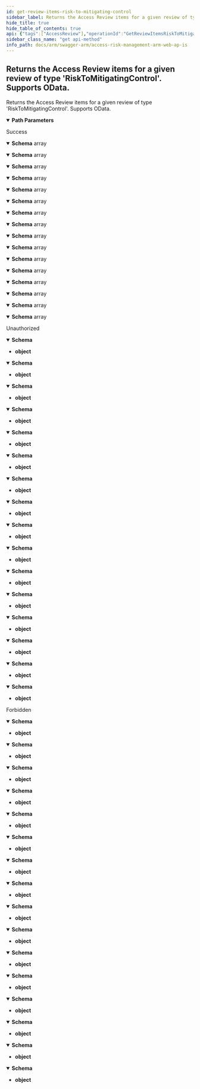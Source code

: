 ```yaml
---
id: get-review-items-risk-to-mitigating-control
sidebar_label: Returns the Access Review items for a given review of type 'RiskToMitigatingControl'.  Supports OData.
hide_title: true
hide_table_of_contents: true
api: {"tags":["AccessReview"],"operationId":"GetReviewItemsRiskToMitigatingControl","parameters":[{"name":"reviewId","in":"path","required":true,"schema":{"type":"string","format":"uuid"}}],"responses":{"200":{"description":"Success","content":{"application/json;odata.metadata=minimal;odata.streaming=true":{"schema":{"uniqueItems":false,"type":"array","items":{"description":"Risk To Mitigating Control review item","type":"object","properties":{"riskCode":{"description":"Risk code","type":"string"},"riskName":{"description":"The name of the risk","type":"string"},"riskRating":{"description":"Risk rating","type":"string"},"riskType":{"description":"The type of the risk","type":"string"},"businessProcess":{"description":"Business process","type":"string"},"mitigatingControlCode":{"description":"Mitigating control code","type":"string"},"mitigatingControlName":{"description":"The name of the mitigating control","type":"string"},"mitigatingControlType":{"description":"The type of the mitigating control","type":"string"},"frequency":{"description":"Frequency","type":"string"},"objective":{"description":"Objective","type":"string"},"requiresTesting":{"description":"A value indicating whether item requires testing","type":"boolean"},"appliedGlobally":{"description":"A value indicating whether item is applied globally","type":"boolean"},"reviewerFullName":{"type":"string"},"decision":{"enum":["undecided","approve","reject","delegate"],"type":"string"},"comment":{"type":"string"},"reviewItemId":{"format":"uuid","type":"string"},"reviewerId":{"format":"uuid","type":"string"}}}}},"application/json;odata.metadata=minimal;odata.streaming=false":{"schema":{"uniqueItems":false,"type":"array","items":{"description":"Risk To Mitigating Control review item","type":"object","properties":{"riskCode":{"description":"Risk code","type":"string"},"riskName":{"description":"The name of the risk","type":"string"},"riskRating":{"description":"Risk rating","type":"string"},"riskType":{"description":"The type of the risk","type":"string"},"businessProcess":{"description":"Business process","type":"string"},"mitigatingControlCode":{"description":"Mitigating control code","type":"string"},"mitigatingControlName":{"description":"The name of the mitigating control","type":"string"},"mitigatingControlType":{"description":"The type of the mitigating control","type":"string"},"frequency":{"description":"Frequency","type":"string"},"objective":{"description":"Objective","type":"string"},"requiresTesting":{"description":"A value indicating whether item requires testing","type":"boolean"},"appliedGlobally":{"description":"A value indicating whether item is applied globally","type":"boolean"},"reviewerFullName":{"type":"string"},"decision":{"enum":["undecided","approve","reject","delegate"],"type":"string"},"comment":{"type":"string"},"reviewItemId":{"format":"uuid","type":"string"},"reviewerId":{"format":"uuid","type":"string"}}}}},"application/json;odata.metadata=minimal":{"schema":{"uniqueItems":false,"type":"array","items":{"description":"Risk To Mitigating Control review item","type":"object","properties":{"riskCode":{"description":"Risk code","type":"string"},"riskName":{"description":"The name of the risk","type":"string"},"riskRating":{"description":"Risk rating","type":"string"},"riskType":{"description":"The type of the risk","type":"string"},"businessProcess":{"description":"Business process","type":"string"},"mitigatingControlCode":{"description":"Mitigating control code","type":"string"},"mitigatingControlName":{"description":"The name of the mitigating control","type":"string"},"mitigatingControlType":{"description":"The type of the mitigating control","type":"string"},"frequency":{"description":"Frequency","type":"string"},"objective":{"description":"Objective","type":"string"},"requiresTesting":{"description":"A value indicating whether item requires testing","type":"boolean"},"appliedGlobally":{"description":"A value indicating whether item is applied globally","type":"boolean"},"reviewerFullName":{"type":"string"},"decision":{"enum":["undecided","approve","reject","delegate"],"type":"string"},"comment":{"type":"string"},"reviewItemId":{"format":"uuid","type":"string"},"reviewerId":{"format":"uuid","type":"string"}}}}},"application/json;odata.metadata=full;odata.streaming=true":{"schema":{"uniqueItems":false,"type":"array","items":{"description":"Risk To Mitigating Control review item","type":"object","properties":{"riskCode":{"description":"Risk code","type":"string"},"riskName":{"description":"The name of the risk","type":"string"},"riskRating":{"description":"Risk rating","type":"string"},"riskType":{"description":"The type of the risk","type":"string"},"businessProcess":{"description":"Business process","type":"string"},"mitigatingControlCode":{"description":"Mitigating control code","type":"string"},"mitigatingControlName":{"description":"The name of the mitigating control","type":"string"},"mitigatingControlType":{"description":"The type of the mitigating control","type":"string"},"frequency":{"description":"Frequency","type":"string"},"objective":{"description":"Objective","type":"string"},"requiresTesting":{"description":"A value indicating whether item requires testing","type":"boolean"},"appliedGlobally":{"description":"A value indicating whether item is applied globally","type":"boolean"},"reviewerFullName":{"type":"string"},"decision":{"enum":["undecided","approve","reject","delegate"],"type":"string"},"comment":{"type":"string"},"reviewItemId":{"format":"uuid","type":"string"},"reviewerId":{"format":"uuid","type":"string"}}}}},"application/json;odata.metadata=full;odata.streaming=false":{"schema":{"uniqueItems":false,"type":"array","items":{"description":"Risk To Mitigating Control review item","type":"object","properties":{"riskCode":{"description":"Risk code","type":"string"},"riskName":{"description":"The name of the risk","type":"string"},"riskRating":{"description":"Risk rating","type":"string"},"riskType":{"description":"The type of the risk","type":"string"},"businessProcess":{"description":"Business process","type":"string"},"mitigatingControlCode":{"description":"Mitigating control code","type":"string"},"mitigatingControlName":{"description":"The name of the mitigating control","type":"string"},"mitigatingControlType":{"description":"The type of the mitigating control","type":"string"},"frequency":{"description":"Frequency","type":"string"},"objective":{"description":"Objective","type":"string"},"requiresTesting":{"description":"A value indicating whether item requires testing","type":"boolean"},"appliedGlobally":{"description":"A value indicating whether item is applied globally","type":"boolean"},"reviewerFullName":{"type":"string"},"decision":{"enum":["undecided","approve","reject","delegate"],"type":"string"},"comment":{"type":"string"},"reviewItemId":{"format":"uuid","type":"string"},"reviewerId":{"format":"uuid","type":"string"}}}}},"application/json;odata.metadata=full":{"schema":{"uniqueItems":false,"type":"array","items":{"description":"Risk To Mitigating Control review item","type":"object","properties":{"riskCode":{"description":"Risk code","type":"string"},"riskName":{"description":"The name of the risk","type":"string"},"riskRating":{"description":"Risk rating","type":"string"},"riskType":{"description":"The type of the risk","type":"string"},"businessProcess":{"description":"Business process","type":"string"},"mitigatingControlCode":{"description":"Mitigating control code","type":"string"},"mitigatingControlName":{"description":"The name of the mitigating control","type":"string"},"mitigatingControlType":{"description":"The type of the mitigating control","type":"string"},"frequency":{"description":"Frequency","type":"string"},"objective":{"description":"Objective","type":"string"},"requiresTesting":{"description":"A value indicating whether item requires testing","type":"boolean"},"appliedGlobally":{"description":"A value indicating whether item is applied globally","type":"boolean"},"reviewerFullName":{"type":"string"},"decision":{"enum":["undecided","approve","reject","delegate"],"type":"string"},"comment":{"type":"string"},"reviewItemId":{"format":"uuid","type":"string"},"reviewerId":{"format":"uuid","type":"string"}}}}},"application/json;odata.metadata=none;odata.streaming=true":{"schema":{"uniqueItems":false,"type":"array","items":{"description":"Risk To Mitigating Control review item","type":"object","properties":{"riskCode":{"description":"Risk code","type":"string"},"riskName":{"description":"The name of the risk","type":"string"},"riskRating":{"description":"Risk rating","type":"string"},"riskType":{"description":"The type of the risk","type":"string"},"businessProcess":{"description":"Business process","type":"string"},"mitigatingControlCode":{"description":"Mitigating control code","type":"string"},"mitigatingControlName":{"description":"The name of the mitigating control","type":"string"},"mitigatingControlType":{"description":"The type of the mitigating control","type":"string"},"frequency":{"description":"Frequency","type":"string"},"objective":{"description":"Objective","type":"string"},"requiresTesting":{"description":"A value indicating whether item requires testing","type":"boolean"},"appliedGlobally":{"description":"A value indicating whether item is applied globally","type":"boolean"},"reviewerFullName":{"type":"string"},"decision":{"enum":["undecided","approve","reject","delegate"],"type":"string"},"comment":{"type":"string"},"reviewItemId":{"format":"uuid","type":"string"},"reviewerId":{"format":"uuid","type":"string"}}}}},"application/json;odata.metadata=none;odata.streaming=false":{"schema":{"uniqueItems":false,"type":"array","items":{"description":"Risk To Mitigating Control review item","type":"object","properties":{"riskCode":{"description":"Risk code","type":"string"},"riskName":{"description":"The name of the risk","type":"string"},"riskRating":{"description":"Risk rating","type":"string"},"riskType":{"description":"The type of the risk","type":"string"},"businessProcess":{"description":"Business process","type":"string"},"mitigatingControlCode":{"description":"Mitigating control code","type":"string"},"mitigatingControlName":{"description":"The name of the mitigating control","type":"string"},"mitigatingControlType":{"description":"The type of the mitigating control","type":"string"},"frequency":{"description":"Frequency","type":"string"},"objective":{"description":"Objective","type":"string"},"requiresTesting":{"description":"A value indicating whether item requires testing","type":"boolean"},"appliedGlobally":{"description":"A value indicating whether item is applied globally","type":"boolean"},"reviewerFullName":{"type":"string"},"decision":{"enum":["undecided","approve","reject","delegate"],"type":"string"},"comment":{"type":"string"},"reviewItemId":{"format":"uuid","type":"string"},"reviewerId":{"format":"uuid","type":"string"}}}}},"application/json;odata.metadata=none":{"schema":{"uniqueItems":false,"type":"array","items":{"description":"Risk To Mitigating Control review item","type":"object","properties":{"riskCode":{"description":"Risk code","type":"string"},"riskName":{"description":"The name of the risk","type":"string"},"riskRating":{"description":"Risk rating","type":"string"},"riskType":{"description":"The type of the risk","type":"string"},"businessProcess":{"description":"Business process","type":"string"},"mitigatingControlCode":{"description":"Mitigating control code","type":"string"},"mitigatingControlName":{"description":"The name of the mitigating control","type":"string"},"mitigatingControlType":{"description":"The type of the mitigating control","type":"string"},"frequency":{"description":"Frequency","type":"string"},"objective":{"description":"Objective","type":"string"},"requiresTesting":{"description":"A value indicating whether item requires testing","type":"boolean"},"appliedGlobally":{"description":"A value indicating whether item is applied globally","type":"boolean"},"reviewerFullName":{"type":"string"},"decision":{"enum":["undecided","approve","reject","delegate"],"type":"string"},"comment":{"type":"string"},"reviewItemId":{"format":"uuid","type":"string"},"reviewerId":{"format":"uuid","type":"string"}}}}},"application/json;odata.streaming=true":{"schema":{"uniqueItems":false,"type":"array","items":{"description":"Risk To Mitigating Control review item","type":"object","properties":{"riskCode":{"description":"Risk code","type":"string"},"riskName":{"description":"The name of the risk","type":"string"},"riskRating":{"description":"Risk rating","type":"string"},"riskType":{"description":"The type of the risk","type":"string"},"businessProcess":{"description":"Business process","type":"string"},"mitigatingControlCode":{"description":"Mitigating control code","type":"string"},"mitigatingControlName":{"description":"The name of the mitigating control","type":"string"},"mitigatingControlType":{"description":"The type of the mitigating control","type":"string"},"frequency":{"description":"Frequency","type":"string"},"objective":{"description":"Objective","type":"string"},"requiresTesting":{"description":"A value indicating whether item requires testing","type":"boolean"},"appliedGlobally":{"description":"A value indicating whether item is applied globally","type":"boolean"},"reviewerFullName":{"type":"string"},"decision":{"enum":["undecided","approve","reject","delegate"],"type":"string"},"comment":{"type":"string"},"reviewItemId":{"format":"uuid","type":"string"},"reviewerId":{"format":"uuid","type":"string"}}}}},"application/json;odata.streaming=false":{"schema":{"uniqueItems":false,"type":"array","items":{"description":"Risk To Mitigating Control review item","type":"object","properties":{"riskCode":{"description":"Risk code","type":"string"},"riskName":{"description":"The name of the risk","type":"string"},"riskRating":{"description":"Risk rating","type":"string"},"riskType":{"description":"The type of the risk","type":"string"},"businessProcess":{"description":"Business process","type":"string"},"mitigatingControlCode":{"description":"Mitigating control code","type":"string"},"mitigatingControlName":{"description":"The name of the mitigating control","type":"string"},"mitigatingControlType":{"description":"The type of the mitigating control","type":"string"},"frequency":{"description":"Frequency","type":"string"},"objective":{"description":"Objective","type":"string"},"requiresTesting":{"description":"A value indicating whether item requires testing","type":"boolean"},"appliedGlobally":{"description":"A value indicating whether item is applied globally","type":"boolean"},"reviewerFullName":{"type":"string"},"decision":{"enum":["undecided","approve","reject","delegate"],"type":"string"},"comment":{"type":"string"},"reviewItemId":{"format":"uuid","type":"string"},"reviewerId":{"format":"uuid","type":"string"}}}}},"application/json":{"schema":{"uniqueItems":false,"type":"array","items":{"description":"Risk To Mitigating Control review item","type":"object","properties":{"riskCode":{"description":"Risk code","type":"string"},"riskName":{"description":"The name of the risk","type":"string"},"riskRating":{"description":"Risk rating","type":"string"},"riskType":{"description":"The type of the risk","type":"string"},"businessProcess":{"description":"Business process","type":"string"},"mitigatingControlCode":{"description":"Mitigating control code","type":"string"},"mitigatingControlName":{"description":"The name of the mitigating control","type":"string"},"mitigatingControlType":{"description":"The type of the mitigating control","type":"string"},"frequency":{"description":"Frequency","type":"string"},"objective":{"description":"Objective","type":"string"},"requiresTesting":{"description":"A value indicating whether item requires testing","type":"boolean"},"appliedGlobally":{"description":"A value indicating whether item is applied globally","type":"boolean"},"reviewerFullName":{"type":"string"},"decision":{"enum":["undecided","approve","reject","delegate"],"type":"string"},"comment":{"type":"string"},"reviewItemId":{"format":"uuid","type":"string"},"reviewerId":{"format":"uuid","type":"string"}}}}},"application/xml":{"schema":{"uniqueItems":false,"type":"array","items":{"description":"Risk To Mitigating Control review item","type":"object","properties":{"riskCode":{"description":"Risk code","type":"string"},"riskName":{"description":"The name of the risk","type":"string"},"riskRating":{"description":"Risk rating","type":"string"},"riskType":{"description":"The type of the risk","type":"string"},"businessProcess":{"description":"Business process","type":"string"},"mitigatingControlCode":{"description":"Mitigating control code","type":"string"},"mitigatingControlName":{"description":"The name of the mitigating control","type":"string"},"mitigatingControlType":{"description":"The type of the mitigating control","type":"string"},"frequency":{"description":"Frequency","type":"string"},"objective":{"description":"Objective","type":"string"},"requiresTesting":{"description":"A value indicating whether item requires testing","type":"boolean"},"appliedGlobally":{"description":"A value indicating whether item is applied globally","type":"boolean"},"reviewerFullName":{"type":"string"},"decision":{"enum":["undecided","approve","reject","delegate"],"type":"string"},"comment":{"type":"string"},"reviewItemId":{"format":"uuid","type":"string"},"reviewerId":{"format":"uuid","type":"string"}}}}},"application/prs.odatatestxx-odata":{"schema":{"uniqueItems":false,"type":"array","items":{"description":"Risk To Mitigating Control review item","type":"object","properties":{"riskCode":{"description":"Risk code","type":"string"},"riskName":{"description":"The name of the risk","type":"string"},"riskRating":{"description":"Risk rating","type":"string"},"riskType":{"description":"The type of the risk","type":"string"},"businessProcess":{"description":"Business process","type":"string"},"mitigatingControlCode":{"description":"Mitigating control code","type":"string"},"mitigatingControlName":{"description":"The name of the mitigating control","type":"string"},"mitigatingControlType":{"description":"The type of the mitigating control","type":"string"},"frequency":{"description":"Frequency","type":"string"},"objective":{"description":"Objective","type":"string"},"requiresTesting":{"description":"A value indicating whether item requires testing","type":"boolean"},"appliedGlobally":{"description":"A value indicating whether item is applied globally","type":"boolean"},"reviewerFullName":{"type":"string"},"decision":{"enum":["undecided","approve","reject","delegate"],"type":"string"},"comment":{"type":"string"},"reviewItemId":{"format":"uuid","type":"string"},"reviewerId":{"format":"uuid","type":"string"}}}}},"text/plain":{"schema":{"uniqueItems":false,"type":"array","items":{"description":"Risk To Mitigating Control review item","type":"object","properties":{"riskCode":{"description":"Risk code","type":"string"},"riskName":{"description":"The name of the risk","type":"string"},"riskRating":{"description":"Risk rating","type":"string"},"riskType":{"description":"The type of the risk","type":"string"},"businessProcess":{"description":"Business process","type":"string"},"mitigatingControlCode":{"description":"Mitigating control code","type":"string"},"mitigatingControlName":{"description":"The name of the mitigating control","type":"string"},"mitigatingControlType":{"description":"The type of the mitigating control","type":"string"},"frequency":{"description":"Frequency","type":"string"},"objective":{"description":"Objective","type":"string"},"requiresTesting":{"description":"A value indicating whether item requires testing","type":"boolean"},"appliedGlobally":{"description":"A value indicating whether item is applied globally","type":"boolean"},"reviewerFullName":{"type":"string"},"decision":{"enum":["undecided","approve","reject","delegate"],"type":"string"},"comment":{"type":"string"},"reviewItemId":{"format":"uuid","type":"string"},"reviewerId":{"format":"uuid","type":"string"}}}}},"text/json":{"schema":{"uniqueItems":false,"type":"array","items":{"description":"Risk To Mitigating Control review item","type":"object","properties":{"riskCode":{"description":"Risk code","type":"string"},"riskName":{"description":"The name of the risk","type":"string"},"riskRating":{"description":"Risk rating","type":"string"},"riskType":{"description":"The type of the risk","type":"string"},"businessProcess":{"description":"Business process","type":"string"},"mitigatingControlCode":{"description":"Mitigating control code","type":"string"},"mitigatingControlName":{"description":"The name of the mitigating control","type":"string"},"mitigatingControlType":{"description":"The type of the mitigating control","type":"string"},"frequency":{"description":"Frequency","type":"string"},"objective":{"description":"Objective","type":"string"},"requiresTesting":{"description":"A value indicating whether item requires testing","type":"boolean"},"appliedGlobally":{"description":"A value indicating whether item is applied globally","type":"boolean"},"reviewerFullName":{"type":"string"},"decision":{"enum":["undecided","approve","reject","delegate"],"type":"string"},"comment":{"type":"string"},"reviewItemId":{"format":"uuid","type":"string"},"reviewerId":{"format":"uuid","type":"string"}}}}}}},"401":{"description":"Unauthorized","content":{"application/json;odata.metadata=minimal;odata.streaming=true":{"schema":{"type":"object"}},"application/json;odata.metadata=minimal;odata.streaming=false":{"schema":{"type":"object"}},"application/json;odata.metadata=minimal":{"schema":{"type":"object"}},"application/json;odata.metadata=full;odata.streaming=true":{"schema":{"type":"object"}},"application/json;odata.metadata=full;odata.streaming=false":{"schema":{"type":"object"}},"application/json;odata.metadata=full":{"schema":{"type":"object"}},"application/json;odata.metadata=none;odata.streaming=true":{"schema":{"type":"object"}},"application/json;odata.metadata=none;odata.streaming=false":{"schema":{"type":"object"}},"application/json;odata.metadata=none":{"schema":{"type":"object"}},"application/json;odata.streaming=true":{"schema":{"type":"object"}},"application/json;odata.streaming=false":{"schema":{"type":"object"}},"application/json":{"schema":{"type":"object"}},"application/xml":{"schema":{"type":"object"}},"application/prs.odatatestxx-odata":{"schema":{"type":"object"}},"text/plain":{"schema":{"type":"object"}},"text/json":{"schema":{"type":"object"}}}},"403":{"description":"Forbidden","content":{"application/json;odata.metadata=minimal;odata.streaming=true":{"schema":{"type":"object"}},"application/json;odata.metadata=minimal;odata.streaming=false":{"schema":{"type":"object"}},"application/json;odata.metadata=minimal":{"schema":{"type":"object"}},"application/json;odata.metadata=full;odata.streaming=true":{"schema":{"type":"object"}},"application/json;odata.metadata=full;odata.streaming=false":{"schema":{"type":"object"}},"application/json;odata.metadata=full":{"schema":{"type":"object"}},"application/json;odata.metadata=none;odata.streaming=true":{"schema":{"type":"object"}},"application/json;odata.metadata=none;odata.streaming=false":{"schema":{"type":"object"}},"application/json;odata.metadata=none":{"schema":{"type":"object"}},"application/json;odata.streaming=true":{"schema":{"type":"object"}},"application/json;odata.streaming=false":{"schema":{"type":"object"}},"application/json":{"schema":{"type":"object"}},"application/xml":{"schema":{"type":"object"}},"application/prs.odatatestxx-odata":{"schema":{"type":"object"}},"text/plain":{"schema":{"type":"object"}},"text/json":{"schema":{"type":"object"}}}}},"description":"Returns the Access Review items for a given review of type 'RiskToMitigatingControl'.  Supports OData.","method":"get","path":"/api/accessReview/reviewItems/riskToMitigatingControl/{reviewId}","info":{"version":"v1","title":"Access Risk Management ARM Web APIs"},"postman":{"name":"Returns the Access Review items for a given review of type 'RiskToMitigatingControl'.  Supports OData.","description":{"type":"text/plain"},"url":{"path":["api","accessReview","reviewItems","riskToMitigatingControl",":reviewId"],"host":["{{baseUrl}}"],"query":[],"variable":[{"disabled":false,"description":{"content":"(Required) ","type":"text/plain"},"type":"any","value":"","key":"reviewId"}]},"header":[{"key":"Accept","value":"application/json;odata.metadata=minimal;odata.streaming=true"}],"method":"GET"}}
sidebar_class_name: "get api-method"
info_path: docs/arm/swagger-arm/access-risk-management-arm-web-ap-is
---
```



## Returns the Access Review items for a given review of type &#39;RiskToMitigatingControl&#39;.  Supports OData.



Returns the Access Review items for a given review of type &#39;RiskToMitigatingControl&#39;.  Supports OData.

<details style={{"marginBottom":"1rem"}} data-collapsed={false} open={true}><summary style={{}}><strong>Path Parameters</strong></summary><div><ul><ParamsItem className={"paramsItem"} param={{"name":"reviewId","in":"path","required":true,"schema":{"type":"string","format":"uuid"}}}></ParamsItem></ul></div></details><div><ApiTabs><TabItem label={"200"} value={"200"}><div>

Success

</div><div><MimeTabs groupId={"mime-type"}><TabItem label={"application/json;odata.metadata=minimal;odata.streaming=true"} value={"application/json;odata.metadata=minimal;odata.streaming=true"}><SchemaTabs groupId={"schema-tabs"}><TabItem label={"Schema"} value={"Schema"}><details style={{}} data-collapsed={false} open={true}><summary style={{"textAlign":"left"}}><strong>Schema</strong><span style={{"opacity":"0.6"}}> array</span></summary><div style={{"textAlign":"left","marginLeft":"1rem"}}></div><ul style={{"marginLeft":"1rem"}}><SchemaItem collapsible={false} name={"riskCode"} required={false} schemaDescription={"Risk code"} schemaName={"string"} qualifierMessage={undefined} defaultValue={undefined}></SchemaItem><SchemaItem collapsible={false} name={"riskName"} required={false} schemaDescription={"The name of the risk"} schemaName={"string"} qualifierMessage={undefined} defaultValue={undefined}></SchemaItem><SchemaItem collapsible={false} name={"riskRating"} required={false} schemaDescription={"Risk rating"} schemaName={"string"} qualifierMessage={undefined} defaultValue={undefined}></SchemaItem><SchemaItem collapsible={false} name={"riskType"} required={false} schemaDescription={"The type of the risk"} schemaName={"string"} qualifierMessage={undefined} defaultValue={undefined}></SchemaItem><SchemaItem collapsible={false} name={"businessProcess"} required={false} schemaDescription={"Business process"} schemaName={"string"} qualifierMessage={undefined} defaultValue={undefined}></SchemaItem><SchemaItem collapsible={false} name={"mitigatingControlCode"} required={false} schemaDescription={"Mitigating control code"} schemaName={"string"} qualifierMessage={undefined} defaultValue={undefined}></SchemaItem><SchemaItem collapsible={false} name={"mitigatingControlName"} required={false} schemaDescription={"The name of the mitigating control"} schemaName={"string"} qualifierMessage={undefined} defaultValue={undefined}></SchemaItem><SchemaItem collapsible={false} name={"mitigatingControlType"} required={false} schemaDescription={"The type of the mitigating control"} schemaName={"string"} qualifierMessage={undefined} defaultValue={undefined}></SchemaItem><SchemaItem collapsible={false} name={"frequency"} required={false} schemaDescription={"Frequency"} schemaName={"string"} qualifierMessage={undefined} defaultValue={undefined}></SchemaItem><SchemaItem collapsible={false} name={"objective"} required={false} schemaDescription={"Objective"} schemaName={"string"} qualifierMessage={undefined} defaultValue={undefined}></SchemaItem><SchemaItem collapsible={false} name={"requiresTesting"} required={false} schemaDescription={"A value indicating whether item requires testing"} schemaName={"boolean"} qualifierMessage={undefined} defaultValue={undefined}></SchemaItem><SchemaItem collapsible={false} name={"appliedGlobally"} required={false} schemaDescription={"A value indicating whether item is applied globally"} schemaName={"boolean"} qualifierMessage={undefined} defaultValue={undefined}></SchemaItem><SchemaItem collapsible={false} name={"reviewerFullName"} required={false} schemaDescription={undefined} schemaName={"string"} qualifierMessage={undefined} defaultValue={undefined}></SchemaItem><SchemaItem collapsible={false} name={"decision"} required={false} schemaDescription={undefined} schemaName={"string"} qualifierMessage={"**Possible values:** [`undecided`, `approve`, `reject`, `delegate`]"} defaultValue={undefined}></SchemaItem><SchemaItem collapsible={false} name={"comment"} required={false} schemaDescription={undefined} schemaName={"string"} qualifierMessage={undefined} defaultValue={undefined}></SchemaItem><SchemaItem collapsible={false} name={"reviewItemId"} required={false} schemaDescription={undefined} schemaName={"uuid"} qualifierMessage={undefined} defaultValue={undefined}></SchemaItem><SchemaItem collapsible={false} name={"reviewerId"} required={false} schemaDescription={undefined} schemaName={"uuid"} qualifierMessage={undefined} defaultValue={undefined}></SchemaItem></ul></details></TabItem></SchemaTabs></TabItem><TabItem label={"application/json;odata.metadata=minimal;odata.streaming=false"} value={"application/json;odata.metadata=minimal;odata.streaming=false"}><SchemaTabs groupId={"schema-tabs"}><TabItem label={"Schema"} value={"Schema"}><details style={{}} data-collapsed={false} open={true}><summary style={{"textAlign":"left"}}><strong>Schema</strong><span style={{"opacity":"0.6"}}> array</span></summary><div style={{"textAlign":"left","marginLeft":"1rem"}}></div><ul style={{"marginLeft":"1rem"}}><SchemaItem collapsible={false} name={"riskCode"} required={false} schemaDescription={"Risk code"} schemaName={"string"} qualifierMessage={undefined} defaultValue={undefined}></SchemaItem><SchemaItem collapsible={false} name={"riskName"} required={false} schemaDescription={"The name of the risk"} schemaName={"string"} qualifierMessage={undefined} defaultValue={undefined}></SchemaItem><SchemaItem collapsible={false} name={"riskRating"} required={false} schemaDescription={"Risk rating"} schemaName={"string"} qualifierMessage={undefined} defaultValue={undefined}></SchemaItem><SchemaItem collapsible={false} name={"riskType"} required={false} schemaDescription={"The type of the risk"} schemaName={"string"} qualifierMessage={undefined} defaultValue={undefined}></SchemaItem><SchemaItem collapsible={false} name={"businessProcess"} required={false} schemaDescription={"Business process"} schemaName={"string"} qualifierMessage={undefined} defaultValue={undefined}></SchemaItem><SchemaItem collapsible={false} name={"mitigatingControlCode"} required={false} schemaDescription={"Mitigating control code"} schemaName={"string"} qualifierMessage={undefined} defaultValue={undefined}></SchemaItem><SchemaItem collapsible={false} name={"mitigatingControlName"} required={false} schemaDescription={"The name of the mitigating control"} schemaName={"string"} qualifierMessage={undefined} defaultValue={undefined}></SchemaItem><SchemaItem collapsible={false} name={"mitigatingControlType"} required={false} schemaDescription={"The type of the mitigating control"} schemaName={"string"} qualifierMessage={undefined} defaultValue={undefined}></SchemaItem><SchemaItem collapsible={false} name={"frequency"} required={false} schemaDescription={"Frequency"} schemaName={"string"} qualifierMessage={undefined} defaultValue={undefined}></SchemaItem><SchemaItem collapsible={false} name={"objective"} required={false} schemaDescription={"Objective"} schemaName={"string"} qualifierMessage={undefined} defaultValue={undefined}></SchemaItem><SchemaItem collapsible={false} name={"requiresTesting"} required={false} schemaDescription={"A value indicating whether item requires testing"} schemaName={"boolean"} qualifierMessage={undefined} defaultValue={undefined}></SchemaItem><SchemaItem collapsible={false} name={"appliedGlobally"} required={false} schemaDescription={"A value indicating whether item is applied globally"} schemaName={"boolean"} qualifierMessage={undefined} defaultValue={undefined}></SchemaItem><SchemaItem collapsible={false} name={"reviewerFullName"} required={false} schemaDescription={undefined} schemaName={"string"} qualifierMessage={undefined} defaultValue={undefined}></SchemaItem><SchemaItem collapsible={false} name={"decision"} required={false} schemaDescription={undefined} schemaName={"string"} qualifierMessage={"**Possible values:** [`undecided`, `approve`, `reject`, `delegate`]"} defaultValue={undefined}></SchemaItem><SchemaItem collapsible={false} name={"comment"} required={false} schemaDescription={undefined} schemaName={"string"} qualifierMessage={undefined} defaultValue={undefined}></SchemaItem><SchemaItem collapsible={false} name={"reviewItemId"} required={false} schemaDescription={undefined} schemaName={"uuid"} qualifierMessage={undefined} defaultValue={undefined}></SchemaItem><SchemaItem collapsible={false} name={"reviewerId"} required={false} schemaDescription={undefined} schemaName={"uuid"} qualifierMessage={undefined} defaultValue={undefined}></SchemaItem></ul></details></TabItem></SchemaTabs></TabItem><TabItem label={"application/json;odata.metadata=minimal"} value={"application/json;odata.metadata=minimal"}><SchemaTabs groupId={"schema-tabs"}><TabItem label={"Schema"} value={"Schema"}><details style={{}} data-collapsed={false} open={true}><summary style={{"textAlign":"left"}}><strong>Schema</strong><span style={{"opacity":"0.6"}}> array</span></summary><div style={{"textAlign":"left","marginLeft":"1rem"}}></div><ul style={{"marginLeft":"1rem"}}><SchemaItem collapsible={false} name={"riskCode"} required={false} schemaDescription={"Risk code"} schemaName={"string"} qualifierMessage={undefined} defaultValue={undefined}></SchemaItem><SchemaItem collapsible={false} name={"riskName"} required={false} schemaDescription={"The name of the risk"} schemaName={"string"} qualifierMessage={undefined} defaultValue={undefined}></SchemaItem><SchemaItem collapsible={false} name={"riskRating"} required={false} schemaDescription={"Risk rating"} schemaName={"string"} qualifierMessage={undefined} defaultValue={undefined}></SchemaItem><SchemaItem collapsible={false} name={"riskType"} required={false} schemaDescription={"The type of the risk"} schemaName={"string"} qualifierMessage={undefined} defaultValue={undefined}></SchemaItem><SchemaItem collapsible={false} name={"businessProcess"} required={false} schemaDescription={"Business process"} schemaName={"string"} qualifierMessage={undefined} defaultValue={undefined}></SchemaItem><SchemaItem collapsible={false} name={"mitigatingControlCode"} required={false} schemaDescription={"Mitigating control code"} schemaName={"string"} qualifierMessage={undefined} defaultValue={undefined}></SchemaItem><SchemaItem collapsible={false} name={"mitigatingControlName"} required={false} schemaDescription={"The name of the mitigating control"} schemaName={"string"} qualifierMessage={undefined} defaultValue={undefined}></SchemaItem><SchemaItem collapsible={false} name={"mitigatingControlType"} required={false} schemaDescription={"The type of the mitigating control"} schemaName={"string"} qualifierMessage={undefined} defaultValue={undefined}></SchemaItem><SchemaItem collapsible={false} name={"frequency"} required={false} schemaDescription={"Frequency"} schemaName={"string"} qualifierMessage={undefined} defaultValue={undefined}></SchemaItem><SchemaItem collapsible={false} name={"objective"} required={false} schemaDescription={"Objective"} schemaName={"string"} qualifierMessage={undefined} defaultValue={undefined}></SchemaItem><SchemaItem collapsible={false} name={"requiresTesting"} required={false} schemaDescription={"A value indicating whether item requires testing"} schemaName={"boolean"} qualifierMessage={undefined} defaultValue={undefined}></SchemaItem><SchemaItem collapsible={false} name={"appliedGlobally"} required={false} schemaDescription={"A value indicating whether item is applied globally"} schemaName={"boolean"} qualifierMessage={undefined} defaultValue={undefined}></SchemaItem><SchemaItem collapsible={false} name={"reviewerFullName"} required={false} schemaDescription={undefined} schemaName={"string"} qualifierMessage={undefined} defaultValue={undefined}></SchemaItem><SchemaItem collapsible={false} name={"decision"} required={false} schemaDescription={undefined} schemaName={"string"} qualifierMessage={"**Possible values:** [`undecided`, `approve`, `reject`, `delegate`]"} defaultValue={undefined}></SchemaItem><SchemaItem collapsible={false} name={"comment"} required={false} schemaDescription={undefined} schemaName={"string"} qualifierMessage={undefined} defaultValue={undefined}></SchemaItem><SchemaItem collapsible={false} name={"reviewItemId"} required={false} schemaDescription={undefined} schemaName={"uuid"} qualifierMessage={undefined} defaultValue={undefined}></SchemaItem><SchemaItem collapsible={false} name={"reviewerId"} required={false} schemaDescription={undefined} schemaName={"uuid"} qualifierMessage={undefined} defaultValue={undefined}></SchemaItem></ul></details></TabItem></SchemaTabs></TabItem><TabItem label={"application/json;odata.metadata=full;odata.streaming=true"} value={"application/json;odata.metadata=full;odata.streaming=true"}><SchemaTabs groupId={"schema-tabs"}><TabItem label={"Schema"} value={"Schema"}><details style={{}} data-collapsed={false} open={true}><summary style={{"textAlign":"left"}}><strong>Schema</strong><span style={{"opacity":"0.6"}}> array</span></summary><div style={{"textAlign":"left","marginLeft":"1rem"}}></div><ul style={{"marginLeft":"1rem"}}><SchemaItem collapsible={false} name={"riskCode"} required={false} schemaDescription={"Risk code"} schemaName={"string"} qualifierMessage={undefined} defaultValue={undefined}></SchemaItem><SchemaItem collapsible={false} name={"riskName"} required={false} schemaDescription={"The name of the risk"} schemaName={"string"} qualifierMessage={undefined} defaultValue={undefined}></SchemaItem><SchemaItem collapsible={false} name={"riskRating"} required={false} schemaDescription={"Risk rating"} schemaName={"string"} qualifierMessage={undefined} defaultValue={undefined}></SchemaItem><SchemaItem collapsible={false} name={"riskType"} required={false} schemaDescription={"The type of the risk"} schemaName={"string"} qualifierMessage={undefined} defaultValue={undefined}></SchemaItem><SchemaItem collapsible={false} name={"businessProcess"} required={false} schemaDescription={"Business process"} schemaName={"string"} qualifierMessage={undefined} defaultValue={undefined}></SchemaItem><SchemaItem collapsible={false} name={"mitigatingControlCode"} required={false} schemaDescription={"Mitigating control code"} schemaName={"string"} qualifierMessage={undefined} defaultValue={undefined}></SchemaItem><SchemaItem collapsible={false} name={"mitigatingControlName"} required={false} schemaDescription={"The name of the mitigating control"} schemaName={"string"} qualifierMessage={undefined} defaultValue={undefined}></SchemaItem><SchemaItem collapsible={false} name={"mitigatingControlType"} required={false} schemaDescription={"The type of the mitigating control"} schemaName={"string"} qualifierMessage={undefined} defaultValue={undefined}></SchemaItem><SchemaItem collapsible={false} name={"frequency"} required={false} schemaDescription={"Frequency"} schemaName={"string"} qualifierMessage={undefined} defaultValue={undefined}></SchemaItem><SchemaItem collapsible={false} name={"objective"} required={false} schemaDescription={"Objective"} schemaName={"string"} qualifierMessage={undefined} defaultValue={undefined}></SchemaItem><SchemaItem collapsible={false} name={"requiresTesting"} required={false} schemaDescription={"A value indicating whether item requires testing"} schemaName={"boolean"} qualifierMessage={undefined} defaultValue={undefined}></SchemaItem><SchemaItem collapsible={false} name={"appliedGlobally"} required={false} schemaDescription={"A value indicating whether item is applied globally"} schemaName={"boolean"} qualifierMessage={undefined} defaultValue={undefined}></SchemaItem><SchemaItem collapsible={false} name={"reviewerFullName"} required={false} schemaDescription={undefined} schemaName={"string"} qualifierMessage={undefined} defaultValue={undefined}></SchemaItem><SchemaItem collapsible={false} name={"decision"} required={false} schemaDescription={undefined} schemaName={"string"} qualifierMessage={"**Possible values:** [`undecided`, `approve`, `reject`, `delegate`]"} defaultValue={undefined}></SchemaItem><SchemaItem collapsible={false} name={"comment"} required={false} schemaDescription={undefined} schemaName={"string"} qualifierMessage={undefined} defaultValue={undefined}></SchemaItem><SchemaItem collapsible={false} name={"reviewItemId"} required={false} schemaDescription={undefined} schemaName={"uuid"} qualifierMessage={undefined} defaultValue={undefined}></SchemaItem><SchemaItem collapsible={false} name={"reviewerId"} required={false} schemaDescription={undefined} schemaName={"uuid"} qualifierMessage={undefined} defaultValue={undefined}></SchemaItem></ul></details></TabItem></SchemaTabs></TabItem><TabItem label={"application/json;odata.metadata=full;odata.streaming=false"} value={"application/json;odata.metadata=full;odata.streaming=false"}><SchemaTabs groupId={"schema-tabs"}><TabItem label={"Schema"} value={"Schema"}><details style={{}} data-collapsed={false} open={true}><summary style={{"textAlign":"left"}}><strong>Schema</strong><span style={{"opacity":"0.6"}}> array</span></summary><div style={{"textAlign":"left","marginLeft":"1rem"}}></div><ul style={{"marginLeft":"1rem"}}><SchemaItem collapsible={false} name={"riskCode"} required={false} schemaDescription={"Risk code"} schemaName={"string"} qualifierMessage={undefined} defaultValue={undefined}></SchemaItem><SchemaItem collapsible={false} name={"riskName"} required={false} schemaDescription={"The name of the risk"} schemaName={"string"} qualifierMessage={undefined} defaultValue={undefined}></SchemaItem><SchemaItem collapsible={false} name={"riskRating"} required={false} schemaDescription={"Risk rating"} schemaName={"string"} qualifierMessage={undefined} defaultValue={undefined}></SchemaItem><SchemaItem collapsible={false} name={"riskType"} required={false} schemaDescription={"The type of the risk"} schemaName={"string"} qualifierMessage={undefined} defaultValue={undefined}></SchemaItem><SchemaItem collapsible={false} name={"businessProcess"} required={false} schemaDescription={"Business process"} schemaName={"string"} qualifierMessage={undefined} defaultValue={undefined}></SchemaItem><SchemaItem collapsible={false} name={"mitigatingControlCode"} required={false} schemaDescription={"Mitigating control code"} schemaName={"string"} qualifierMessage={undefined} defaultValue={undefined}></SchemaItem><SchemaItem collapsible={false} name={"mitigatingControlName"} required={false} schemaDescription={"The name of the mitigating control"} schemaName={"string"} qualifierMessage={undefined} defaultValue={undefined}></SchemaItem><SchemaItem collapsible={false} name={"mitigatingControlType"} required={false} schemaDescription={"The type of the mitigating control"} schemaName={"string"} qualifierMessage={undefined} defaultValue={undefined}></SchemaItem><SchemaItem collapsible={false} name={"frequency"} required={false} schemaDescription={"Frequency"} schemaName={"string"} qualifierMessage={undefined} defaultValue={undefined}></SchemaItem><SchemaItem collapsible={false} name={"objective"} required={false} schemaDescription={"Objective"} schemaName={"string"} qualifierMessage={undefined} defaultValue={undefined}></SchemaItem><SchemaItem collapsible={false} name={"requiresTesting"} required={false} schemaDescription={"A value indicating whether item requires testing"} schemaName={"boolean"} qualifierMessage={undefined} defaultValue={undefined}></SchemaItem><SchemaItem collapsible={false} name={"appliedGlobally"} required={false} schemaDescription={"A value indicating whether item is applied globally"} schemaName={"boolean"} qualifierMessage={undefined} defaultValue={undefined}></SchemaItem><SchemaItem collapsible={false} name={"reviewerFullName"} required={false} schemaDescription={undefined} schemaName={"string"} qualifierMessage={undefined} defaultValue={undefined}></SchemaItem><SchemaItem collapsible={false} name={"decision"} required={false} schemaDescription={undefined} schemaName={"string"} qualifierMessage={"**Possible values:** [`undecided`, `approve`, `reject`, `delegate`]"} defaultValue={undefined}></SchemaItem><SchemaItem collapsible={false} name={"comment"} required={false} schemaDescription={undefined} schemaName={"string"} qualifierMessage={undefined} defaultValue={undefined}></SchemaItem><SchemaItem collapsible={false} name={"reviewItemId"} required={false} schemaDescription={undefined} schemaName={"uuid"} qualifierMessage={undefined} defaultValue={undefined}></SchemaItem><SchemaItem collapsible={false} name={"reviewerId"} required={false} schemaDescription={undefined} schemaName={"uuid"} qualifierMessage={undefined} defaultValue={undefined}></SchemaItem></ul></details></TabItem></SchemaTabs></TabItem><TabItem label={"application/json;odata.metadata=full"} value={"application/json;odata.metadata=full"}><SchemaTabs groupId={"schema-tabs"}><TabItem label={"Schema"} value={"Schema"}><details style={{}} data-collapsed={false} open={true}><summary style={{"textAlign":"left"}}><strong>Schema</strong><span style={{"opacity":"0.6"}}> array</span></summary><div style={{"textAlign":"left","marginLeft":"1rem"}}></div><ul style={{"marginLeft":"1rem"}}><SchemaItem collapsible={false} name={"riskCode"} required={false} schemaDescription={"Risk code"} schemaName={"string"} qualifierMessage={undefined} defaultValue={undefined}></SchemaItem><SchemaItem collapsible={false} name={"riskName"} required={false} schemaDescription={"The name of the risk"} schemaName={"string"} qualifierMessage={undefined} defaultValue={undefined}></SchemaItem><SchemaItem collapsible={false} name={"riskRating"} required={false} schemaDescription={"Risk rating"} schemaName={"string"} qualifierMessage={undefined} defaultValue={undefined}></SchemaItem><SchemaItem collapsible={false} name={"riskType"} required={false} schemaDescription={"The type of the risk"} schemaName={"string"} qualifierMessage={undefined} defaultValue={undefined}></SchemaItem><SchemaItem collapsible={false} name={"businessProcess"} required={false} schemaDescription={"Business process"} schemaName={"string"} qualifierMessage={undefined} defaultValue={undefined}></SchemaItem><SchemaItem collapsible={false} name={"mitigatingControlCode"} required={false} schemaDescription={"Mitigating control code"} schemaName={"string"} qualifierMessage={undefined} defaultValue={undefined}></SchemaItem><SchemaItem collapsible={false} name={"mitigatingControlName"} required={false} schemaDescription={"The name of the mitigating control"} schemaName={"string"} qualifierMessage={undefined} defaultValue={undefined}></SchemaItem><SchemaItem collapsible={false} name={"mitigatingControlType"} required={false} schemaDescription={"The type of the mitigating control"} schemaName={"string"} qualifierMessage={undefined} defaultValue={undefined}></SchemaItem><SchemaItem collapsible={false} name={"frequency"} required={false} schemaDescription={"Frequency"} schemaName={"string"} qualifierMessage={undefined} defaultValue={undefined}></SchemaItem><SchemaItem collapsible={false} name={"objective"} required={false} schemaDescription={"Objective"} schemaName={"string"} qualifierMessage={undefined} defaultValue={undefined}></SchemaItem><SchemaItem collapsible={false} name={"requiresTesting"} required={false} schemaDescription={"A value indicating whether item requires testing"} schemaName={"boolean"} qualifierMessage={undefined} defaultValue={undefined}></SchemaItem><SchemaItem collapsible={false} name={"appliedGlobally"} required={false} schemaDescription={"A value indicating whether item is applied globally"} schemaName={"boolean"} qualifierMessage={undefined} defaultValue={undefined}></SchemaItem><SchemaItem collapsible={false} name={"reviewerFullName"} required={false} schemaDescription={undefined} schemaName={"string"} qualifierMessage={undefined} defaultValue={undefined}></SchemaItem><SchemaItem collapsible={false} name={"decision"} required={false} schemaDescription={undefined} schemaName={"string"} qualifierMessage={"**Possible values:** [`undecided`, `approve`, `reject`, `delegate`]"} defaultValue={undefined}></SchemaItem><SchemaItem collapsible={false} name={"comment"} required={false} schemaDescription={undefined} schemaName={"string"} qualifierMessage={undefined} defaultValue={undefined}></SchemaItem><SchemaItem collapsible={false} name={"reviewItemId"} required={false} schemaDescription={undefined} schemaName={"uuid"} qualifierMessage={undefined} defaultValue={undefined}></SchemaItem><SchemaItem collapsible={false} name={"reviewerId"} required={false} schemaDescription={undefined} schemaName={"uuid"} qualifierMessage={undefined} defaultValue={undefined}></SchemaItem></ul></details></TabItem></SchemaTabs></TabItem><TabItem label={"application/json;odata.metadata=none;odata.streaming=true"} value={"application/json;odata.metadata=none;odata.streaming=true"}><SchemaTabs groupId={"schema-tabs"}><TabItem label={"Schema"} value={"Schema"}><details style={{}} data-collapsed={false} open={true}><summary style={{"textAlign":"left"}}><strong>Schema</strong><span style={{"opacity":"0.6"}}> array</span></summary><div style={{"textAlign":"left","marginLeft":"1rem"}}></div><ul style={{"marginLeft":"1rem"}}><SchemaItem collapsible={false} name={"riskCode"} required={false} schemaDescription={"Risk code"} schemaName={"string"} qualifierMessage={undefined} defaultValue={undefined}></SchemaItem><SchemaItem collapsible={false} name={"riskName"} required={false} schemaDescription={"The name of the risk"} schemaName={"string"} qualifierMessage={undefined} defaultValue={undefined}></SchemaItem><SchemaItem collapsible={false} name={"riskRating"} required={false} schemaDescription={"Risk rating"} schemaName={"string"} qualifierMessage={undefined} defaultValue={undefined}></SchemaItem><SchemaItem collapsible={false} name={"riskType"} required={false} schemaDescription={"The type of the risk"} schemaName={"string"} qualifierMessage={undefined} defaultValue={undefined}></SchemaItem><SchemaItem collapsible={false} name={"businessProcess"} required={false} schemaDescription={"Business process"} schemaName={"string"} qualifierMessage={undefined} defaultValue={undefined}></SchemaItem><SchemaItem collapsible={false} name={"mitigatingControlCode"} required={false} schemaDescription={"Mitigating control code"} schemaName={"string"} qualifierMessage={undefined} defaultValue={undefined}></SchemaItem><SchemaItem collapsible={false} name={"mitigatingControlName"} required={false} schemaDescription={"The name of the mitigating control"} schemaName={"string"} qualifierMessage={undefined} defaultValue={undefined}></SchemaItem><SchemaItem collapsible={false} name={"mitigatingControlType"} required={false} schemaDescription={"The type of the mitigating control"} schemaName={"string"} qualifierMessage={undefined} defaultValue={undefined}></SchemaItem><SchemaItem collapsible={false} name={"frequency"} required={false} schemaDescription={"Frequency"} schemaName={"string"} qualifierMessage={undefined} defaultValue={undefined}></SchemaItem><SchemaItem collapsible={false} name={"objective"} required={false} schemaDescription={"Objective"} schemaName={"string"} qualifierMessage={undefined} defaultValue={undefined}></SchemaItem><SchemaItem collapsible={false} name={"requiresTesting"} required={false} schemaDescription={"A value indicating whether item requires testing"} schemaName={"boolean"} qualifierMessage={undefined} defaultValue={undefined}></SchemaItem><SchemaItem collapsible={false} name={"appliedGlobally"} required={false} schemaDescription={"A value indicating whether item is applied globally"} schemaName={"boolean"} qualifierMessage={undefined} defaultValue={undefined}></SchemaItem><SchemaItem collapsible={false} name={"reviewerFullName"} required={false} schemaDescription={undefined} schemaName={"string"} qualifierMessage={undefined} defaultValue={undefined}></SchemaItem><SchemaItem collapsible={false} name={"decision"} required={false} schemaDescription={undefined} schemaName={"string"} qualifierMessage={"**Possible values:** [`undecided`, `approve`, `reject`, `delegate`]"} defaultValue={undefined}></SchemaItem><SchemaItem collapsible={false} name={"comment"} required={false} schemaDescription={undefined} schemaName={"string"} qualifierMessage={undefined} defaultValue={undefined}></SchemaItem><SchemaItem collapsible={false} name={"reviewItemId"} required={false} schemaDescription={undefined} schemaName={"uuid"} qualifierMessage={undefined} defaultValue={undefined}></SchemaItem><SchemaItem collapsible={false} name={"reviewerId"} required={false} schemaDescription={undefined} schemaName={"uuid"} qualifierMessage={undefined} defaultValue={undefined}></SchemaItem></ul></details></TabItem></SchemaTabs></TabItem><TabItem label={"application/json;odata.metadata=none;odata.streaming=false"} value={"application/json;odata.metadata=none;odata.streaming=false"}><SchemaTabs groupId={"schema-tabs"}><TabItem label={"Schema"} value={"Schema"}><details style={{}} data-collapsed={false} open={true}><summary style={{"textAlign":"left"}}><strong>Schema</strong><span style={{"opacity":"0.6"}}> array</span></summary><div style={{"textAlign":"left","marginLeft":"1rem"}}></div><ul style={{"marginLeft":"1rem"}}><SchemaItem collapsible={false} name={"riskCode"} required={false} schemaDescription={"Risk code"} schemaName={"string"} qualifierMessage={undefined} defaultValue={undefined}></SchemaItem><SchemaItem collapsible={false} name={"riskName"} required={false} schemaDescription={"The name of the risk"} schemaName={"string"} qualifierMessage={undefined} defaultValue={undefined}></SchemaItem><SchemaItem collapsible={false} name={"riskRating"} required={false} schemaDescription={"Risk rating"} schemaName={"string"} qualifierMessage={undefined} defaultValue={undefined}></SchemaItem><SchemaItem collapsible={false} name={"riskType"} required={false} schemaDescription={"The type of the risk"} schemaName={"string"} qualifierMessage={undefined} defaultValue={undefined}></SchemaItem><SchemaItem collapsible={false} name={"businessProcess"} required={false} schemaDescription={"Business process"} schemaName={"string"} qualifierMessage={undefined} defaultValue={undefined}></SchemaItem><SchemaItem collapsible={false} name={"mitigatingControlCode"} required={false} schemaDescription={"Mitigating control code"} schemaName={"string"} qualifierMessage={undefined} defaultValue={undefined}></SchemaItem><SchemaItem collapsible={false} name={"mitigatingControlName"} required={false} schemaDescription={"The name of the mitigating control"} schemaName={"string"} qualifierMessage={undefined} defaultValue={undefined}></SchemaItem><SchemaItem collapsible={false} name={"mitigatingControlType"} required={false} schemaDescription={"The type of the mitigating control"} schemaName={"string"} qualifierMessage={undefined} defaultValue={undefined}></SchemaItem><SchemaItem collapsible={false} name={"frequency"} required={false} schemaDescription={"Frequency"} schemaName={"string"} qualifierMessage={undefined} defaultValue={undefined}></SchemaItem><SchemaItem collapsible={false} name={"objective"} required={false} schemaDescription={"Objective"} schemaName={"string"} qualifierMessage={undefined} defaultValue={undefined}></SchemaItem><SchemaItem collapsible={false} name={"requiresTesting"} required={false} schemaDescription={"A value indicating whether item requires testing"} schemaName={"boolean"} qualifierMessage={undefined} defaultValue={undefined}></SchemaItem><SchemaItem collapsible={false} name={"appliedGlobally"} required={false} schemaDescription={"A value indicating whether item is applied globally"} schemaName={"boolean"} qualifierMessage={undefined} defaultValue={undefined}></SchemaItem><SchemaItem collapsible={false} name={"reviewerFullName"} required={false} schemaDescription={undefined} schemaName={"string"} qualifierMessage={undefined} defaultValue={undefined}></SchemaItem><SchemaItem collapsible={false} name={"decision"} required={false} schemaDescription={undefined} schemaName={"string"} qualifierMessage={"**Possible values:** [`undecided`, `approve`, `reject`, `delegate`]"} defaultValue={undefined}></SchemaItem><SchemaItem collapsible={false} name={"comment"} required={false} schemaDescription={undefined} schemaName={"string"} qualifierMessage={undefined} defaultValue={undefined}></SchemaItem><SchemaItem collapsible={false} name={"reviewItemId"} required={false} schemaDescription={undefined} schemaName={"uuid"} qualifierMessage={undefined} defaultValue={undefined}></SchemaItem><SchemaItem collapsible={false} name={"reviewerId"} required={false} schemaDescription={undefined} schemaName={"uuid"} qualifierMessage={undefined} defaultValue={undefined}></SchemaItem></ul></details></TabItem></SchemaTabs></TabItem><TabItem label={"application/json;odata.metadata=none"} value={"application/json;odata.metadata=none"}><SchemaTabs groupId={"schema-tabs"}><TabItem label={"Schema"} value={"Schema"}><details style={{}} data-collapsed={false} open={true}><summary style={{"textAlign":"left"}}><strong>Schema</strong><span style={{"opacity":"0.6"}}> array</span></summary><div style={{"textAlign":"left","marginLeft":"1rem"}}></div><ul style={{"marginLeft":"1rem"}}><SchemaItem collapsible={false} name={"riskCode"} required={false} schemaDescription={"Risk code"} schemaName={"string"} qualifierMessage={undefined} defaultValue={undefined}></SchemaItem><SchemaItem collapsible={false} name={"riskName"} required={false} schemaDescription={"The name of the risk"} schemaName={"string"} qualifierMessage={undefined} defaultValue={undefined}></SchemaItem><SchemaItem collapsible={false} name={"riskRating"} required={false} schemaDescription={"Risk rating"} schemaName={"string"} qualifierMessage={undefined} defaultValue={undefined}></SchemaItem><SchemaItem collapsible={false} name={"riskType"} required={false} schemaDescription={"The type of the risk"} schemaName={"string"} qualifierMessage={undefined} defaultValue={undefined}></SchemaItem><SchemaItem collapsible={false} name={"businessProcess"} required={false} schemaDescription={"Business process"} schemaName={"string"} qualifierMessage={undefined} defaultValue={undefined}></SchemaItem><SchemaItem collapsible={false} name={"mitigatingControlCode"} required={false} schemaDescription={"Mitigating control code"} schemaName={"string"} qualifierMessage={undefined} defaultValue={undefined}></SchemaItem><SchemaItem collapsible={false} name={"mitigatingControlName"} required={false} schemaDescription={"The name of the mitigating control"} schemaName={"string"} qualifierMessage={undefined} defaultValue={undefined}></SchemaItem><SchemaItem collapsible={false} name={"mitigatingControlType"} required={false} schemaDescription={"The type of the mitigating control"} schemaName={"string"} qualifierMessage={undefined} defaultValue={undefined}></SchemaItem><SchemaItem collapsible={false} name={"frequency"} required={false} schemaDescription={"Frequency"} schemaName={"string"} qualifierMessage={undefined} defaultValue={undefined}></SchemaItem><SchemaItem collapsible={false} name={"objective"} required={false} schemaDescription={"Objective"} schemaName={"string"} qualifierMessage={undefined} defaultValue={undefined}></SchemaItem><SchemaItem collapsible={false} name={"requiresTesting"} required={false} schemaDescription={"A value indicating whether item requires testing"} schemaName={"boolean"} qualifierMessage={undefined} defaultValue={undefined}></SchemaItem><SchemaItem collapsible={false} name={"appliedGlobally"} required={false} schemaDescription={"A value indicating whether item is applied globally"} schemaName={"boolean"} qualifierMessage={undefined} defaultValue={undefined}></SchemaItem><SchemaItem collapsible={false} name={"reviewerFullName"} required={false} schemaDescription={undefined} schemaName={"string"} qualifierMessage={undefined} defaultValue={undefined}></SchemaItem><SchemaItem collapsible={false} name={"decision"} required={false} schemaDescription={undefined} schemaName={"string"} qualifierMessage={"**Possible values:** [`undecided`, `approve`, `reject`, `delegate`]"} defaultValue={undefined}></SchemaItem><SchemaItem collapsible={false} name={"comment"} required={false} schemaDescription={undefined} schemaName={"string"} qualifierMessage={undefined} defaultValue={undefined}></SchemaItem><SchemaItem collapsible={false} name={"reviewItemId"} required={false} schemaDescription={undefined} schemaName={"uuid"} qualifierMessage={undefined} defaultValue={undefined}></SchemaItem><SchemaItem collapsible={false} name={"reviewerId"} required={false} schemaDescription={undefined} schemaName={"uuid"} qualifierMessage={undefined} defaultValue={undefined}></SchemaItem></ul></details></TabItem></SchemaTabs></TabItem><TabItem label={"application/json;odata.streaming=true"} value={"application/json;odata.streaming=true"}><SchemaTabs groupId={"schema-tabs"}><TabItem label={"Schema"} value={"Schema"}><details style={{}} data-collapsed={false} open={true}><summary style={{"textAlign":"left"}}><strong>Schema</strong><span style={{"opacity":"0.6"}}> array</span></summary><div style={{"textAlign":"left","marginLeft":"1rem"}}></div><ul style={{"marginLeft":"1rem"}}><SchemaItem collapsible={false} name={"riskCode"} required={false} schemaDescription={"Risk code"} schemaName={"string"} qualifierMessage={undefined} defaultValue={undefined}></SchemaItem><SchemaItem collapsible={false} name={"riskName"} required={false} schemaDescription={"The name of the risk"} schemaName={"string"} qualifierMessage={undefined} defaultValue={undefined}></SchemaItem><SchemaItem collapsible={false} name={"riskRating"} required={false} schemaDescription={"Risk rating"} schemaName={"string"} qualifierMessage={undefined} defaultValue={undefined}></SchemaItem><SchemaItem collapsible={false} name={"riskType"} required={false} schemaDescription={"The type of the risk"} schemaName={"string"} qualifierMessage={undefined} defaultValue={undefined}></SchemaItem><SchemaItem collapsible={false} name={"businessProcess"} required={false} schemaDescription={"Business process"} schemaName={"string"} qualifierMessage={undefined} defaultValue={undefined}></SchemaItem><SchemaItem collapsible={false} name={"mitigatingControlCode"} required={false} schemaDescription={"Mitigating control code"} schemaName={"string"} qualifierMessage={undefined} defaultValue={undefined}></SchemaItem><SchemaItem collapsible={false} name={"mitigatingControlName"} required={false} schemaDescription={"The name of the mitigating control"} schemaName={"string"} qualifierMessage={undefined} defaultValue={undefined}></SchemaItem><SchemaItem collapsible={false} name={"mitigatingControlType"} required={false} schemaDescription={"The type of the mitigating control"} schemaName={"string"} qualifierMessage={undefined} defaultValue={undefined}></SchemaItem><SchemaItem collapsible={false} name={"frequency"} required={false} schemaDescription={"Frequency"} schemaName={"string"} qualifierMessage={undefined} defaultValue={undefined}></SchemaItem><SchemaItem collapsible={false} name={"objective"} required={false} schemaDescription={"Objective"} schemaName={"string"} qualifierMessage={undefined} defaultValue={undefined}></SchemaItem><SchemaItem collapsible={false} name={"requiresTesting"} required={false} schemaDescription={"A value indicating whether item requires testing"} schemaName={"boolean"} qualifierMessage={undefined} defaultValue={undefined}></SchemaItem><SchemaItem collapsible={false} name={"appliedGlobally"} required={false} schemaDescription={"A value indicating whether item is applied globally"} schemaName={"boolean"} qualifierMessage={undefined} defaultValue={undefined}></SchemaItem><SchemaItem collapsible={false} name={"reviewerFullName"} required={false} schemaDescription={undefined} schemaName={"string"} qualifierMessage={undefined} defaultValue={undefined}></SchemaItem><SchemaItem collapsible={false} name={"decision"} required={false} schemaDescription={undefined} schemaName={"string"} qualifierMessage={"**Possible values:** [`undecided`, `approve`, `reject`, `delegate`]"} defaultValue={undefined}></SchemaItem><SchemaItem collapsible={false} name={"comment"} required={false} schemaDescription={undefined} schemaName={"string"} qualifierMessage={undefined} defaultValue={undefined}></SchemaItem><SchemaItem collapsible={false} name={"reviewItemId"} required={false} schemaDescription={undefined} schemaName={"uuid"} qualifierMessage={undefined} defaultValue={undefined}></SchemaItem><SchemaItem collapsible={false} name={"reviewerId"} required={false} schemaDescription={undefined} schemaName={"uuid"} qualifierMessage={undefined} defaultValue={undefined}></SchemaItem></ul></details></TabItem></SchemaTabs></TabItem><TabItem label={"application/json;odata.streaming=false"} value={"application/json;odata.streaming=false"}><SchemaTabs groupId={"schema-tabs"}><TabItem label={"Schema"} value={"Schema"}><details style={{}} data-collapsed={false} open={true}><summary style={{"textAlign":"left"}}><strong>Schema</strong><span style={{"opacity":"0.6"}}> array</span></summary><div style={{"textAlign":"left","marginLeft":"1rem"}}></div><ul style={{"marginLeft":"1rem"}}><SchemaItem collapsible={false} name={"riskCode"} required={false} schemaDescription={"Risk code"} schemaName={"string"} qualifierMessage={undefined} defaultValue={undefined}></SchemaItem><SchemaItem collapsible={false} name={"riskName"} required={false} schemaDescription={"The name of the risk"} schemaName={"string"} qualifierMessage={undefined} defaultValue={undefined}></SchemaItem><SchemaItem collapsible={false} name={"riskRating"} required={false} schemaDescription={"Risk rating"} schemaName={"string"} qualifierMessage={undefined} defaultValue={undefined}></SchemaItem><SchemaItem collapsible={false} name={"riskType"} required={false} schemaDescription={"The type of the risk"} schemaName={"string"} qualifierMessage={undefined} defaultValue={undefined}></SchemaItem><SchemaItem collapsible={false} name={"businessProcess"} required={false} schemaDescription={"Business process"} schemaName={"string"} qualifierMessage={undefined} defaultValue={undefined}></SchemaItem><SchemaItem collapsible={false} name={"mitigatingControlCode"} required={false} schemaDescription={"Mitigating control code"} schemaName={"string"} qualifierMessage={undefined} defaultValue={undefined}></SchemaItem><SchemaItem collapsible={false} name={"mitigatingControlName"} required={false} schemaDescription={"The name of the mitigating control"} schemaName={"string"} qualifierMessage={undefined} defaultValue={undefined}></SchemaItem><SchemaItem collapsible={false} name={"mitigatingControlType"} required={false} schemaDescription={"The type of the mitigating control"} schemaName={"string"} qualifierMessage={undefined} defaultValue={undefined}></SchemaItem><SchemaItem collapsible={false} name={"frequency"} required={false} schemaDescription={"Frequency"} schemaName={"string"} qualifierMessage={undefined} defaultValue={undefined}></SchemaItem><SchemaItem collapsible={false} name={"objective"} required={false} schemaDescription={"Objective"} schemaName={"string"} qualifierMessage={undefined} defaultValue={undefined}></SchemaItem><SchemaItem collapsible={false} name={"requiresTesting"} required={false} schemaDescription={"A value indicating whether item requires testing"} schemaName={"boolean"} qualifierMessage={undefined} defaultValue={undefined}></SchemaItem><SchemaItem collapsible={false} name={"appliedGlobally"} required={false} schemaDescription={"A value indicating whether item is applied globally"} schemaName={"boolean"} qualifierMessage={undefined} defaultValue={undefined}></SchemaItem><SchemaItem collapsible={false} name={"reviewerFullName"} required={false} schemaDescription={undefined} schemaName={"string"} qualifierMessage={undefined} defaultValue={undefined}></SchemaItem><SchemaItem collapsible={false} name={"decision"} required={false} schemaDescription={undefined} schemaName={"string"} qualifierMessage={"**Possible values:** [`undecided`, `approve`, `reject`, `delegate`]"} defaultValue={undefined}></SchemaItem><SchemaItem collapsible={false} name={"comment"} required={false} schemaDescription={undefined} schemaName={"string"} qualifierMessage={undefined} defaultValue={undefined}></SchemaItem><SchemaItem collapsible={false} name={"reviewItemId"} required={false} schemaDescription={undefined} schemaName={"uuid"} qualifierMessage={undefined} defaultValue={undefined}></SchemaItem><SchemaItem collapsible={false} name={"reviewerId"} required={false} schemaDescription={undefined} schemaName={"uuid"} qualifierMessage={undefined} defaultValue={undefined}></SchemaItem></ul></details></TabItem></SchemaTabs></TabItem><TabItem label={"application/json"} value={"application/json"}><SchemaTabs groupId={"schema-tabs"}><TabItem label={"Schema"} value={"Schema"}><details style={{}} data-collapsed={false} open={true}><summary style={{"textAlign":"left"}}><strong>Schema</strong><span style={{"opacity":"0.6"}}> array</span></summary><div style={{"textAlign":"left","marginLeft":"1rem"}}></div><ul style={{"marginLeft":"1rem"}}><SchemaItem collapsible={false} name={"riskCode"} required={false} schemaDescription={"Risk code"} schemaName={"string"} qualifierMessage={undefined} defaultValue={undefined}></SchemaItem><SchemaItem collapsible={false} name={"riskName"} required={false} schemaDescription={"The name of the risk"} schemaName={"string"} qualifierMessage={undefined} defaultValue={undefined}></SchemaItem><SchemaItem collapsible={false} name={"riskRating"} required={false} schemaDescription={"Risk rating"} schemaName={"string"} qualifierMessage={undefined} defaultValue={undefined}></SchemaItem><SchemaItem collapsible={false} name={"riskType"} required={false} schemaDescription={"The type of the risk"} schemaName={"string"} qualifierMessage={undefined} defaultValue={undefined}></SchemaItem><SchemaItem collapsible={false} name={"businessProcess"} required={false} schemaDescription={"Business process"} schemaName={"string"} qualifierMessage={undefined} defaultValue={undefined}></SchemaItem><SchemaItem collapsible={false} name={"mitigatingControlCode"} required={false} schemaDescription={"Mitigating control code"} schemaName={"string"} qualifierMessage={undefined} defaultValue={undefined}></SchemaItem><SchemaItem collapsible={false} name={"mitigatingControlName"} required={false} schemaDescription={"The name of the mitigating control"} schemaName={"string"} qualifierMessage={undefined} defaultValue={undefined}></SchemaItem><SchemaItem collapsible={false} name={"mitigatingControlType"} required={false} schemaDescription={"The type of the mitigating control"} schemaName={"string"} qualifierMessage={undefined} defaultValue={undefined}></SchemaItem><SchemaItem collapsible={false} name={"frequency"} required={false} schemaDescription={"Frequency"} schemaName={"string"} qualifierMessage={undefined} defaultValue={undefined}></SchemaItem><SchemaItem collapsible={false} name={"objective"} required={false} schemaDescription={"Objective"} schemaName={"string"} qualifierMessage={undefined} defaultValue={undefined}></SchemaItem><SchemaItem collapsible={false} name={"requiresTesting"} required={false} schemaDescription={"A value indicating whether item requires testing"} schemaName={"boolean"} qualifierMessage={undefined} defaultValue={undefined}></SchemaItem><SchemaItem collapsible={false} name={"appliedGlobally"} required={false} schemaDescription={"A value indicating whether item is applied globally"} schemaName={"boolean"} qualifierMessage={undefined} defaultValue={undefined}></SchemaItem><SchemaItem collapsible={false} name={"reviewerFullName"} required={false} schemaDescription={undefined} schemaName={"string"} qualifierMessage={undefined} defaultValue={undefined}></SchemaItem><SchemaItem collapsible={false} name={"decision"} required={false} schemaDescription={undefined} schemaName={"string"} qualifierMessage={"**Possible values:** [`undecided`, `approve`, `reject`, `delegate`]"} defaultValue={undefined}></SchemaItem><SchemaItem collapsible={false} name={"comment"} required={false} schemaDescription={undefined} schemaName={"string"} qualifierMessage={undefined} defaultValue={undefined}></SchemaItem><SchemaItem collapsible={false} name={"reviewItemId"} required={false} schemaDescription={undefined} schemaName={"uuid"} qualifierMessage={undefined} defaultValue={undefined}></SchemaItem><SchemaItem collapsible={false} name={"reviewerId"} required={false} schemaDescription={undefined} schemaName={"uuid"} qualifierMessage={undefined} defaultValue={undefined}></SchemaItem></ul></details></TabItem></SchemaTabs></TabItem><TabItem label={"application/xml"} value={"application/xml"}><SchemaTabs groupId={"schema-tabs"}><TabItem label={"Schema"} value={"Schema"}><details style={{}} data-collapsed={false} open={true}><summary style={{"textAlign":"left"}}><strong>Schema</strong><span style={{"opacity":"0.6"}}> array</span></summary><div style={{"textAlign":"left","marginLeft":"1rem"}}></div><ul style={{"marginLeft":"1rem"}}><SchemaItem collapsible={false} name={"riskCode"} required={false} schemaDescription={"Risk code"} schemaName={"string"} qualifierMessage={undefined} defaultValue={undefined}></SchemaItem><SchemaItem collapsible={false} name={"riskName"} required={false} schemaDescription={"The name of the risk"} schemaName={"string"} qualifierMessage={undefined} defaultValue={undefined}></SchemaItem><SchemaItem collapsible={false} name={"riskRating"} required={false} schemaDescription={"Risk rating"} schemaName={"string"} qualifierMessage={undefined} defaultValue={undefined}></SchemaItem><SchemaItem collapsible={false} name={"riskType"} required={false} schemaDescription={"The type of the risk"} schemaName={"string"} qualifierMessage={undefined} defaultValue={undefined}></SchemaItem><SchemaItem collapsible={false} name={"businessProcess"} required={false} schemaDescription={"Business process"} schemaName={"string"} qualifierMessage={undefined} defaultValue={undefined}></SchemaItem><SchemaItem collapsible={false} name={"mitigatingControlCode"} required={false} schemaDescription={"Mitigating control code"} schemaName={"string"} qualifierMessage={undefined} defaultValue={undefined}></SchemaItem><SchemaItem collapsible={false} name={"mitigatingControlName"} required={false} schemaDescription={"The name of the mitigating control"} schemaName={"string"} qualifierMessage={undefined} defaultValue={undefined}></SchemaItem><SchemaItem collapsible={false} name={"mitigatingControlType"} required={false} schemaDescription={"The type of the mitigating control"} schemaName={"string"} qualifierMessage={undefined} defaultValue={undefined}></SchemaItem><SchemaItem collapsible={false} name={"frequency"} required={false} schemaDescription={"Frequency"} schemaName={"string"} qualifierMessage={undefined} defaultValue={undefined}></SchemaItem><SchemaItem collapsible={false} name={"objective"} required={false} schemaDescription={"Objective"} schemaName={"string"} qualifierMessage={undefined} defaultValue={undefined}></SchemaItem><SchemaItem collapsible={false} name={"requiresTesting"} required={false} schemaDescription={"A value indicating whether item requires testing"} schemaName={"boolean"} qualifierMessage={undefined} defaultValue={undefined}></SchemaItem><SchemaItem collapsible={false} name={"appliedGlobally"} required={false} schemaDescription={"A value indicating whether item is applied globally"} schemaName={"boolean"} qualifierMessage={undefined} defaultValue={undefined}></SchemaItem><SchemaItem collapsible={false} name={"reviewerFullName"} required={false} schemaDescription={undefined} schemaName={"string"} qualifierMessage={undefined} defaultValue={undefined}></SchemaItem><SchemaItem collapsible={false} name={"decision"} required={false} schemaDescription={undefined} schemaName={"string"} qualifierMessage={"**Possible values:** [`undecided`, `approve`, `reject`, `delegate`]"} defaultValue={undefined}></SchemaItem><SchemaItem collapsible={false} name={"comment"} required={false} schemaDescription={undefined} schemaName={"string"} qualifierMessage={undefined} defaultValue={undefined}></SchemaItem><SchemaItem collapsible={false} name={"reviewItemId"} required={false} schemaDescription={undefined} schemaName={"uuid"} qualifierMessage={undefined} defaultValue={undefined}></SchemaItem><SchemaItem collapsible={false} name={"reviewerId"} required={false} schemaDescription={undefined} schemaName={"uuid"} qualifierMessage={undefined} defaultValue={undefined}></SchemaItem></ul></details></TabItem></SchemaTabs></TabItem><TabItem label={"application/prs.odatatestxx-odata"} value={"application/prs.odatatestxx-odata"}><SchemaTabs groupId={"schema-tabs"}><TabItem label={"Schema"} value={"Schema"}><details style={{}} data-collapsed={false} open={true}><summary style={{"textAlign":"left"}}><strong>Schema</strong><span style={{"opacity":"0.6"}}> array</span></summary><div style={{"textAlign":"left","marginLeft":"1rem"}}></div><ul style={{"marginLeft":"1rem"}}><SchemaItem collapsible={false} name={"riskCode"} required={false} schemaDescription={"Risk code"} schemaName={"string"} qualifierMessage={undefined} defaultValue={undefined}></SchemaItem><SchemaItem collapsible={false} name={"riskName"} required={false} schemaDescription={"The name of the risk"} schemaName={"string"} qualifierMessage={undefined} defaultValue={undefined}></SchemaItem><SchemaItem collapsible={false} name={"riskRating"} required={false} schemaDescription={"Risk rating"} schemaName={"string"} qualifierMessage={undefined} defaultValue={undefined}></SchemaItem><SchemaItem collapsible={false} name={"riskType"} required={false} schemaDescription={"The type of the risk"} schemaName={"string"} qualifierMessage={undefined} defaultValue={undefined}></SchemaItem><SchemaItem collapsible={false} name={"businessProcess"} required={false} schemaDescription={"Business process"} schemaName={"string"} qualifierMessage={undefined} defaultValue={undefined}></SchemaItem><SchemaItem collapsible={false} name={"mitigatingControlCode"} required={false} schemaDescription={"Mitigating control code"} schemaName={"string"} qualifierMessage={undefined} defaultValue={undefined}></SchemaItem><SchemaItem collapsible={false} name={"mitigatingControlName"} required={false} schemaDescription={"The name of the mitigating control"} schemaName={"string"} qualifierMessage={undefined} defaultValue={undefined}></SchemaItem><SchemaItem collapsible={false} name={"mitigatingControlType"} required={false} schemaDescription={"The type of the mitigating control"} schemaName={"string"} qualifierMessage={undefined} defaultValue={undefined}></SchemaItem><SchemaItem collapsible={false} name={"frequency"} required={false} schemaDescription={"Frequency"} schemaName={"string"} qualifierMessage={undefined} defaultValue={undefined}></SchemaItem><SchemaItem collapsible={false} name={"objective"} required={false} schemaDescription={"Objective"} schemaName={"string"} qualifierMessage={undefined} defaultValue={undefined}></SchemaItem><SchemaItem collapsible={false} name={"requiresTesting"} required={false} schemaDescription={"A value indicating whether item requires testing"} schemaName={"boolean"} qualifierMessage={undefined} defaultValue={undefined}></SchemaItem><SchemaItem collapsible={false} name={"appliedGlobally"} required={false} schemaDescription={"A value indicating whether item is applied globally"} schemaName={"boolean"} qualifierMessage={undefined} defaultValue={undefined}></SchemaItem><SchemaItem collapsible={false} name={"reviewerFullName"} required={false} schemaDescription={undefined} schemaName={"string"} qualifierMessage={undefined} defaultValue={undefined}></SchemaItem><SchemaItem collapsible={false} name={"decision"} required={false} schemaDescription={undefined} schemaName={"string"} qualifierMessage={"**Possible values:** [`undecided`, `approve`, `reject`, `delegate`]"} defaultValue={undefined}></SchemaItem><SchemaItem collapsible={false} name={"comment"} required={false} schemaDescription={undefined} schemaName={"string"} qualifierMessage={undefined} defaultValue={undefined}></SchemaItem><SchemaItem collapsible={false} name={"reviewItemId"} required={false} schemaDescription={undefined} schemaName={"uuid"} qualifierMessage={undefined} defaultValue={undefined}></SchemaItem><SchemaItem collapsible={false} name={"reviewerId"} required={false} schemaDescription={undefined} schemaName={"uuid"} qualifierMessage={undefined} defaultValue={undefined}></SchemaItem></ul></details></TabItem></SchemaTabs></TabItem><TabItem label={"text/plain"} value={"text/plain"}><SchemaTabs groupId={"schema-tabs"}><TabItem label={"Schema"} value={"Schema"}><details style={{}} data-collapsed={false} open={true}><summary style={{"textAlign":"left"}}><strong>Schema</strong><span style={{"opacity":"0.6"}}> array</span></summary><div style={{"textAlign":"left","marginLeft":"1rem"}}></div><ul style={{"marginLeft":"1rem"}}><SchemaItem collapsible={false} name={"riskCode"} required={false} schemaDescription={"Risk code"} schemaName={"string"} qualifierMessage={undefined} defaultValue={undefined}></SchemaItem><SchemaItem collapsible={false} name={"riskName"} required={false} schemaDescription={"The name of the risk"} schemaName={"string"} qualifierMessage={undefined} defaultValue={undefined}></SchemaItem><SchemaItem collapsible={false} name={"riskRating"} required={false} schemaDescription={"Risk rating"} schemaName={"string"} qualifierMessage={undefined} defaultValue={undefined}></SchemaItem><SchemaItem collapsible={false} name={"riskType"} required={false} schemaDescription={"The type of the risk"} schemaName={"string"} qualifierMessage={undefined} defaultValue={undefined}></SchemaItem><SchemaItem collapsible={false} name={"businessProcess"} required={false} schemaDescription={"Business process"} schemaName={"string"} qualifierMessage={undefined} defaultValue={undefined}></SchemaItem><SchemaItem collapsible={false} name={"mitigatingControlCode"} required={false} schemaDescription={"Mitigating control code"} schemaName={"string"} qualifierMessage={undefined} defaultValue={undefined}></SchemaItem><SchemaItem collapsible={false} name={"mitigatingControlName"} required={false} schemaDescription={"The name of the mitigating control"} schemaName={"string"} qualifierMessage={undefined} defaultValue={undefined}></SchemaItem><SchemaItem collapsible={false} name={"mitigatingControlType"} required={false} schemaDescription={"The type of the mitigating control"} schemaName={"string"} qualifierMessage={undefined} defaultValue={undefined}></SchemaItem><SchemaItem collapsible={false} name={"frequency"} required={false} schemaDescription={"Frequency"} schemaName={"string"} qualifierMessage={undefined} defaultValue={undefined}></SchemaItem><SchemaItem collapsible={false} name={"objective"} required={false} schemaDescription={"Objective"} schemaName={"string"} qualifierMessage={undefined} defaultValue={undefined}></SchemaItem><SchemaItem collapsible={false} name={"requiresTesting"} required={false} schemaDescription={"A value indicating whether item requires testing"} schemaName={"boolean"} qualifierMessage={undefined} defaultValue={undefined}></SchemaItem><SchemaItem collapsible={false} name={"appliedGlobally"} required={false} schemaDescription={"A value indicating whether item is applied globally"} schemaName={"boolean"} qualifierMessage={undefined} defaultValue={undefined}></SchemaItem><SchemaItem collapsible={false} name={"reviewerFullName"} required={false} schemaDescription={undefined} schemaName={"string"} qualifierMessage={undefined} defaultValue={undefined}></SchemaItem><SchemaItem collapsible={false} name={"decision"} required={false} schemaDescription={undefined} schemaName={"string"} qualifierMessage={"**Possible values:** [`undecided`, `approve`, `reject`, `delegate`]"} defaultValue={undefined}></SchemaItem><SchemaItem collapsible={false} name={"comment"} required={false} schemaDescription={undefined} schemaName={"string"} qualifierMessage={undefined} defaultValue={undefined}></SchemaItem><SchemaItem collapsible={false} name={"reviewItemId"} required={false} schemaDescription={undefined} schemaName={"uuid"} qualifierMessage={undefined} defaultValue={undefined}></SchemaItem><SchemaItem collapsible={false} name={"reviewerId"} required={false} schemaDescription={undefined} schemaName={"uuid"} qualifierMessage={undefined} defaultValue={undefined}></SchemaItem></ul></details></TabItem></SchemaTabs></TabItem><TabItem label={"text/json"} value={"text/json"}><SchemaTabs groupId={"schema-tabs"}><TabItem label={"Schema"} value={"Schema"}><details style={{}} data-collapsed={false} open={true}><summary style={{"textAlign":"left"}}><strong>Schema</strong><span style={{"opacity":"0.6"}}> array</span></summary><div style={{"textAlign":"left","marginLeft":"1rem"}}></div><ul style={{"marginLeft":"1rem"}}><SchemaItem collapsible={false} name={"riskCode"} required={false} schemaDescription={"Risk code"} schemaName={"string"} qualifierMessage={undefined} defaultValue={undefined}></SchemaItem><SchemaItem collapsible={false} name={"riskName"} required={false} schemaDescription={"The name of the risk"} schemaName={"string"} qualifierMessage={undefined} defaultValue={undefined}></SchemaItem><SchemaItem collapsible={false} name={"riskRating"} required={false} schemaDescription={"Risk rating"} schemaName={"string"} qualifierMessage={undefined} defaultValue={undefined}></SchemaItem><SchemaItem collapsible={false} name={"riskType"} required={false} schemaDescription={"The type of the risk"} schemaName={"string"} qualifierMessage={undefined} defaultValue={undefined}></SchemaItem><SchemaItem collapsible={false} name={"businessProcess"} required={false} schemaDescription={"Business process"} schemaName={"string"} qualifierMessage={undefined} defaultValue={undefined}></SchemaItem><SchemaItem collapsible={false} name={"mitigatingControlCode"} required={false} schemaDescription={"Mitigating control code"} schemaName={"string"} qualifierMessage={undefined} defaultValue={undefined}></SchemaItem><SchemaItem collapsible={false} name={"mitigatingControlName"} required={false} schemaDescription={"The name of the mitigating control"} schemaName={"string"} qualifierMessage={undefined} defaultValue={undefined}></SchemaItem><SchemaItem collapsible={false} name={"mitigatingControlType"} required={false} schemaDescription={"The type of the mitigating control"} schemaName={"string"} qualifierMessage={undefined} defaultValue={undefined}></SchemaItem><SchemaItem collapsible={false} name={"frequency"} required={false} schemaDescription={"Frequency"} schemaName={"string"} qualifierMessage={undefined} defaultValue={undefined}></SchemaItem><SchemaItem collapsible={false} name={"objective"} required={false} schemaDescription={"Objective"} schemaName={"string"} qualifierMessage={undefined} defaultValue={undefined}></SchemaItem><SchemaItem collapsible={false} name={"requiresTesting"} required={false} schemaDescription={"A value indicating whether item requires testing"} schemaName={"boolean"} qualifierMessage={undefined} defaultValue={undefined}></SchemaItem><SchemaItem collapsible={false} name={"appliedGlobally"} required={false} schemaDescription={"A value indicating whether item is applied globally"} schemaName={"boolean"} qualifierMessage={undefined} defaultValue={undefined}></SchemaItem><SchemaItem collapsible={false} name={"reviewerFullName"} required={false} schemaDescription={undefined} schemaName={"string"} qualifierMessage={undefined} defaultValue={undefined}></SchemaItem><SchemaItem collapsible={false} name={"decision"} required={false} schemaDescription={undefined} schemaName={"string"} qualifierMessage={"**Possible values:** [`undecided`, `approve`, `reject`, `delegate`]"} defaultValue={undefined}></SchemaItem><SchemaItem collapsible={false} name={"comment"} required={false} schemaDescription={undefined} schemaName={"string"} qualifierMessage={undefined} defaultValue={undefined}></SchemaItem><SchemaItem collapsible={false} name={"reviewItemId"} required={false} schemaDescription={undefined} schemaName={"uuid"} qualifierMessage={undefined} defaultValue={undefined}></SchemaItem><SchemaItem collapsible={false} name={"reviewerId"} required={false} schemaDescription={undefined} schemaName={"uuid"} qualifierMessage={undefined} defaultValue={undefined}></SchemaItem></ul></details></TabItem></SchemaTabs></TabItem></MimeTabs></div></TabItem><TabItem label={"401"} value={"401"}><div>

Unauthorized

</div><div><MimeTabs groupId={"mime-type"}><TabItem label={"application/json;odata.metadata=minimal;odata.streaming=true"} value={"application/json;odata.metadata=minimal;odata.streaming=true"}><SchemaTabs groupId={"schema-tabs"}><TabItem label={"Schema"} value={"Schema"}><details style={{}} data-collapsed={false} open={true}><summary style={{"textAlign":"left"}}><strong>Schema</strong></summary><div style={{"textAlign":"left","marginLeft":"1rem"}}></div><ul style={{"marginLeft":"1rem"}}><li><div><strong>object</strong></div></li></ul></details></TabItem></SchemaTabs></TabItem><TabItem label={"application/json;odata.metadata=minimal;odata.streaming=false"} value={"application/json;odata.metadata=minimal;odata.streaming=false"}><SchemaTabs groupId={"schema-tabs"}><TabItem label={"Schema"} value={"Schema"}><details style={{}} data-collapsed={false} open={true}><summary style={{"textAlign":"left"}}><strong>Schema</strong></summary><div style={{"textAlign":"left","marginLeft":"1rem"}}></div><ul style={{"marginLeft":"1rem"}}><li><div><strong>object</strong></div></li></ul></details></TabItem></SchemaTabs></TabItem><TabItem label={"application/json;odata.metadata=minimal"} value={"application/json;odata.metadata=minimal"}><SchemaTabs groupId={"schema-tabs"}><TabItem label={"Schema"} value={"Schema"}><details style={{}} data-collapsed={false} open={true}><summary style={{"textAlign":"left"}}><strong>Schema</strong></summary><div style={{"textAlign":"left","marginLeft":"1rem"}}></div><ul style={{"marginLeft":"1rem"}}><li><div><strong>object</strong></div></li></ul></details></TabItem></SchemaTabs></TabItem><TabItem label={"application/json;odata.metadata=full;odata.streaming=true"} value={"application/json;odata.metadata=full;odata.streaming=true"}><SchemaTabs groupId={"schema-tabs"}><TabItem label={"Schema"} value={"Schema"}><details style={{}} data-collapsed={false} open={true}><summary style={{"textAlign":"left"}}><strong>Schema</strong></summary><div style={{"textAlign":"left","marginLeft":"1rem"}}></div><ul style={{"marginLeft":"1rem"}}><li><div><strong>object</strong></div></li></ul></details></TabItem></SchemaTabs></TabItem><TabItem label={"application/json;odata.metadata=full;odata.streaming=false"} value={"application/json;odata.metadata=full;odata.streaming=false"}><SchemaTabs groupId={"schema-tabs"}><TabItem label={"Schema"} value={"Schema"}><details style={{}} data-collapsed={false} open={true}><summary style={{"textAlign":"left"}}><strong>Schema</strong></summary><div style={{"textAlign":"left","marginLeft":"1rem"}}></div><ul style={{"marginLeft":"1rem"}}><li><div><strong>object</strong></div></li></ul></details></TabItem></SchemaTabs></TabItem><TabItem label={"application/json;odata.metadata=full"} value={"application/json;odata.metadata=full"}><SchemaTabs groupId={"schema-tabs"}><TabItem label={"Schema"} value={"Schema"}><details style={{}} data-collapsed={false} open={true}><summary style={{"textAlign":"left"}}><strong>Schema</strong></summary><div style={{"textAlign":"left","marginLeft":"1rem"}}></div><ul style={{"marginLeft":"1rem"}}><li><div><strong>object</strong></div></li></ul></details></TabItem></SchemaTabs></TabItem><TabItem label={"application/json;odata.metadata=none;odata.streaming=true"} value={"application/json;odata.metadata=none;odata.streaming=true"}><SchemaTabs groupId={"schema-tabs"}><TabItem label={"Schema"} value={"Schema"}><details style={{}} data-collapsed={false} open={true}><summary style={{"textAlign":"left"}}><strong>Schema</strong></summary><div style={{"textAlign":"left","marginLeft":"1rem"}}></div><ul style={{"marginLeft":"1rem"}}><li><div><strong>object</strong></div></li></ul></details></TabItem></SchemaTabs></TabItem><TabItem label={"application/json;odata.metadata=none;odata.streaming=false"} value={"application/json;odata.metadata=none;odata.streaming=false"}><SchemaTabs groupId={"schema-tabs"}><TabItem label={"Schema"} value={"Schema"}><details style={{}} data-collapsed={false} open={true}><summary style={{"textAlign":"left"}}><strong>Schema</strong></summary><div style={{"textAlign":"left","marginLeft":"1rem"}}></div><ul style={{"marginLeft":"1rem"}}><li><div><strong>object</strong></div></li></ul></details></TabItem></SchemaTabs></TabItem><TabItem label={"application/json;odata.metadata=none"} value={"application/json;odata.metadata=none"}><SchemaTabs groupId={"schema-tabs"}><TabItem label={"Schema"} value={"Schema"}><details style={{}} data-collapsed={false} open={true}><summary style={{"textAlign":"left"}}><strong>Schema</strong></summary><div style={{"textAlign":"left","marginLeft":"1rem"}}></div><ul style={{"marginLeft":"1rem"}}><li><div><strong>object</strong></div></li></ul></details></TabItem></SchemaTabs></TabItem><TabItem label={"application/json;odata.streaming=true"} value={"application/json;odata.streaming=true"}><SchemaTabs groupId={"schema-tabs"}><TabItem label={"Schema"} value={"Schema"}><details style={{}} data-collapsed={false} open={true}><summary style={{"textAlign":"left"}}><strong>Schema</strong></summary><div style={{"textAlign":"left","marginLeft":"1rem"}}></div><ul style={{"marginLeft":"1rem"}}><li><div><strong>object</strong></div></li></ul></details></TabItem></SchemaTabs></TabItem><TabItem label={"application/json;odata.streaming=false"} value={"application/json;odata.streaming=false"}><SchemaTabs groupId={"schema-tabs"}><TabItem label={"Schema"} value={"Schema"}><details style={{}} data-collapsed={false} open={true}><summary style={{"textAlign":"left"}}><strong>Schema</strong></summary><div style={{"textAlign":"left","marginLeft":"1rem"}}></div><ul style={{"marginLeft":"1rem"}}><li><div><strong>object</strong></div></li></ul></details></TabItem></SchemaTabs></TabItem><TabItem label={"application/json"} value={"application/json"}><SchemaTabs groupId={"schema-tabs"}><TabItem label={"Schema"} value={"Schema"}><details style={{}} data-collapsed={false} open={true}><summary style={{"textAlign":"left"}}><strong>Schema</strong></summary><div style={{"textAlign":"left","marginLeft":"1rem"}}></div><ul style={{"marginLeft":"1rem"}}><li><div><strong>object</strong></div></li></ul></details></TabItem></SchemaTabs></TabItem><TabItem label={"application/xml"} value={"application/xml"}><SchemaTabs groupId={"schema-tabs"}><TabItem label={"Schema"} value={"Schema"}><details style={{}} data-collapsed={false} open={true}><summary style={{"textAlign":"left"}}><strong>Schema</strong></summary><div style={{"textAlign":"left","marginLeft":"1rem"}}></div><ul style={{"marginLeft":"1rem"}}><li><div><strong>object</strong></div></li></ul></details></TabItem></SchemaTabs></TabItem><TabItem label={"application/prs.odatatestxx-odata"} value={"application/prs.odatatestxx-odata"}><SchemaTabs groupId={"schema-tabs"}><TabItem label={"Schema"} value={"Schema"}><details style={{}} data-collapsed={false} open={true}><summary style={{"textAlign":"left"}}><strong>Schema</strong></summary><div style={{"textAlign":"left","marginLeft":"1rem"}}></div><ul style={{"marginLeft":"1rem"}}><li><div><strong>object</strong></div></li></ul></details></TabItem></SchemaTabs></TabItem><TabItem label={"text/plain"} value={"text/plain"}><SchemaTabs groupId={"schema-tabs"}><TabItem label={"Schema"} value={"Schema"}><details style={{}} data-collapsed={false} open={true}><summary style={{"textAlign":"left"}}><strong>Schema</strong></summary><div style={{"textAlign":"left","marginLeft":"1rem"}}></div><ul style={{"marginLeft":"1rem"}}><li><div><strong>object</strong></div></li></ul></details></TabItem></SchemaTabs></TabItem><TabItem label={"text/json"} value={"text/json"}><SchemaTabs groupId={"schema-tabs"}><TabItem label={"Schema"} value={"Schema"}><details style={{}} data-collapsed={false} open={true}><summary style={{"textAlign":"left"}}><strong>Schema</strong></summary><div style={{"textAlign":"left","marginLeft":"1rem"}}></div><ul style={{"marginLeft":"1rem"}}><li><div><strong>object</strong></div></li></ul></details></TabItem></SchemaTabs></TabItem></MimeTabs></div></TabItem><TabItem label={"403"} value={"403"}><div>

Forbidden

</div><div><MimeTabs groupId={"mime-type"}><TabItem label={"application/json;odata.metadata=minimal;odata.streaming=true"} value={"application/json;odata.metadata=minimal;odata.streaming=true"}><SchemaTabs groupId={"schema-tabs"}><TabItem label={"Schema"} value={"Schema"}><details style={{}} data-collapsed={false} open={true}><summary style={{"textAlign":"left"}}><strong>Schema</strong></summary><div style={{"textAlign":"left","marginLeft":"1rem"}}></div><ul style={{"marginLeft":"1rem"}}><li><div><strong>object</strong></div></li></ul></details></TabItem></SchemaTabs></TabItem><TabItem label={"application/json;odata.metadata=minimal;odata.streaming=false"} value={"application/json;odata.metadata=minimal;odata.streaming=false"}><SchemaTabs groupId={"schema-tabs"}><TabItem label={"Schema"} value={"Schema"}><details style={{}} data-collapsed={false} open={true}><summary style={{"textAlign":"left"}}><strong>Schema</strong></summary><div style={{"textAlign":"left","marginLeft":"1rem"}}></div><ul style={{"marginLeft":"1rem"}}><li><div><strong>object</strong></div></li></ul></details></TabItem></SchemaTabs></TabItem><TabItem label={"application/json;odata.metadata=minimal"} value={"application/json;odata.metadata=minimal"}><SchemaTabs groupId={"schema-tabs"}><TabItem label={"Schema"} value={"Schema"}><details style={{}} data-collapsed={false} open={true}><summary style={{"textAlign":"left"}}><strong>Schema</strong></summary><div style={{"textAlign":"left","marginLeft":"1rem"}}></div><ul style={{"marginLeft":"1rem"}}><li><div><strong>object</strong></div></li></ul></details></TabItem></SchemaTabs></TabItem><TabItem label={"application/json;odata.metadata=full;odata.streaming=true"} value={"application/json;odata.metadata=full;odata.streaming=true"}><SchemaTabs groupId={"schema-tabs"}><TabItem label={"Schema"} value={"Schema"}><details style={{}} data-collapsed={false} open={true}><summary style={{"textAlign":"left"}}><strong>Schema</strong></summary><div style={{"textAlign":"left","marginLeft":"1rem"}}></div><ul style={{"marginLeft":"1rem"}}><li><div><strong>object</strong></div></li></ul></details></TabItem></SchemaTabs></TabItem><TabItem label={"application/json;odata.metadata=full;odata.streaming=false"} value={"application/json;odata.metadata=full;odata.streaming=false"}><SchemaTabs groupId={"schema-tabs"}><TabItem label={"Schema"} value={"Schema"}><details style={{}} data-collapsed={false} open={true}><summary style={{"textAlign":"left"}}><strong>Schema</strong></summary><div style={{"textAlign":"left","marginLeft":"1rem"}}></div><ul style={{"marginLeft":"1rem"}}><li><div><strong>object</strong></div></li></ul></details></TabItem></SchemaTabs></TabItem><TabItem label={"application/json;odata.metadata=full"} value={"application/json;odata.metadata=full"}><SchemaTabs groupId={"schema-tabs"}><TabItem label={"Schema"} value={"Schema"}><details style={{}} data-collapsed={false} open={true}><summary style={{"textAlign":"left"}}><strong>Schema</strong></summary><div style={{"textAlign":"left","marginLeft":"1rem"}}></div><ul style={{"marginLeft":"1rem"}}><li><div><strong>object</strong></div></li></ul></details></TabItem></SchemaTabs></TabItem><TabItem label={"application/json;odata.metadata=none;odata.streaming=true"} value={"application/json;odata.metadata=none;odata.streaming=true"}><SchemaTabs groupId={"schema-tabs"}><TabItem label={"Schema"} value={"Schema"}><details style={{}} data-collapsed={false} open={true}><summary style={{"textAlign":"left"}}><strong>Schema</strong></summary><div style={{"textAlign":"left","marginLeft":"1rem"}}></div><ul style={{"marginLeft":"1rem"}}><li><div><strong>object</strong></div></li></ul></details></TabItem></SchemaTabs></TabItem><TabItem label={"application/json;odata.metadata=none;odata.streaming=false"} value={"application/json;odata.metadata=none;odata.streaming=false"}><SchemaTabs groupId={"schema-tabs"}><TabItem label={"Schema"} value={"Schema"}><details style={{}} data-collapsed={false} open={true}><summary style={{"textAlign":"left"}}><strong>Schema</strong></summary><div style={{"textAlign":"left","marginLeft":"1rem"}}></div><ul style={{"marginLeft":"1rem"}}><li><div><strong>object</strong></div></li></ul></details></TabItem></SchemaTabs></TabItem><TabItem label={"application/json;odata.metadata=none"} value={"application/json;odata.metadata=none"}><SchemaTabs groupId={"schema-tabs"}><TabItem label={"Schema"} value={"Schema"}><details style={{}} data-collapsed={false} open={true}><summary style={{"textAlign":"left"}}><strong>Schema</strong></summary><div style={{"textAlign":"left","marginLeft":"1rem"}}></div><ul style={{"marginLeft":"1rem"}}><li><div><strong>object</strong></div></li></ul></details></TabItem></SchemaTabs></TabItem><TabItem label={"application/json;odata.streaming=true"} value={"application/json;odata.streaming=true"}><SchemaTabs groupId={"schema-tabs"}><TabItem label={"Schema"} value={"Schema"}><details style={{}} data-collapsed={false} open={true}><summary style={{"textAlign":"left"}}><strong>Schema</strong></summary><div style={{"textAlign":"left","marginLeft":"1rem"}}></div><ul style={{"marginLeft":"1rem"}}><li><div><strong>object</strong></div></li></ul></details></TabItem></SchemaTabs></TabItem><TabItem label={"application/json;odata.streaming=false"} value={"application/json;odata.streaming=false"}><SchemaTabs groupId={"schema-tabs"}><TabItem label={"Schema"} value={"Schema"}><details style={{}} data-collapsed={false} open={true}><summary style={{"textAlign":"left"}}><strong>Schema</strong></summary><div style={{"textAlign":"left","marginLeft":"1rem"}}></div><ul style={{"marginLeft":"1rem"}}><li><div><strong>object</strong></div></li></ul></details></TabItem></SchemaTabs></TabItem><TabItem label={"application/json"} value={"application/json"}><SchemaTabs groupId={"schema-tabs"}><TabItem label={"Schema"} value={"Schema"}><details style={{}} data-collapsed={false} open={true}><summary style={{"textAlign":"left"}}><strong>Schema</strong></summary><div style={{"textAlign":"left","marginLeft":"1rem"}}></div><ul style={{"marginLeft":"1rem"}}><li><div><strong>object</strong></div></li></ul></details></TabItem></SchemaTabs></TabItem><TabItem label={"application/xml"} value={"application/xml"}><SchemaTabs groupId={"schema-tabs"}><TabItem label={"Schema"} value={"Schema"}><details style={{}} data-collapsed={false} open={true}><summary style={{"textAlign":"left"}}><strong>Schema</strong></summary><div style={{"textAlign":"left","marginLeft":"1rem"}}></div><ul style={{"marginLeft":"1rem"}}><li><div><strong>object</strong></div></li></ul></details></TabItem></SchemaTabs></TabItem><TabItem label={"application/prs.odatatestxx-odata"} value={"application/prs.odatatestxx-odata"}><SchemaTabs groupId={"schema-tabs"}><TabItem label={"Schema"} value={"Schema"}><details style={{}} data-collapsed={false} open={true}><summary style={{"textAlign":"left"}}><strong>Schema</strong></summary><div style={{"textAlign":"left","marginLeft":"1rem"}}></div><ul style={{"marginLeft":"1rem"}}><li><div><strong>object</strong></div></li></ul></details></TabItem></SchemaTabs></TabItem><TabItem label={"text/plain"} value={"text/plain"}><SchemaTabs groupId={"schema-tabs"}><TabItem label={"Schema"} value={"Schema"}><details style={{}} data-collapsed={false} open={true}><summary style={{"textAlign":"left"}}><strong>Schema</strong></summary><div style={{"textAlign":"left","marginLeft":"1rem"}}></div><ul style={{"marginLeft":"1rem"}}><li><div><strong>object</strong></div></li></ul></details></TabItem></SchemaTabs></TabItem><TabItem label={"text/json"} value={"text/json"}><SchemaTabs groupId={"schema-tabs"}><TabItem label={"Schema"} value={"Schema"}><details style={{}} data-collapsed={false} open={true}><summary style={{"textAlign":"left"}}><strong>Schema</strong></summary><div style={{"textAlign":"left","marginLeft":"1rem"}}></div><ul style={{"marginLeft":"1rem"}}><li><div><strong>object</strong></div></li></ul></details></TabItem></SchemaTabs></TabItem></MimeTabs></div></TabItem></ApiTabs></div>
      